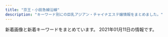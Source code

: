 ```yaml
---
title: "京王・小田急線沿線"
description: "キーワード別にの巨乳アジアン・チャイナエステ嬢情報をまとめました。"
---
```


新着画像と新着キーワードをまとめています。
2021年01月11日の情報です。

<DmmAffiliateIns />
<KeywordTable
  shops={
    [
    {
        "img_links": [
            "http://www.mojitojd.xyz/style/mainvisual_02.jpg",
            "http://www.mojitojd.xyz/uploads/allimg/200930/1-200930094039.jpg",
            "http://www.mojitojd.xyz/style/mainvisual_02_s.jpg",
            "http://www.mojitojd.xyz/uploads/allimg/200930/1-200930094059.jpg",
            "http://www.mojitojd.xyz/uploads/201226/1-20122611191Q05.jpg",
            "http://www.mojitojd.xyz/style/icon_new.png",
            "http://www.mojitojd.xyz/uploads/201226/1-201226112001463.jpg",
            "http://www.mojitojd.xyz/uploads/201229/1-2012291649129B.jpg",
            "http://www.mojitojd.xyz/style/icon_ranking_01.png",
            "http://www.mojitojd.xyz/uploads/201226/1-201226111JU10.jpg",
            "http://www.mojitojd.xyz/style/trigger.jpg",
            "http://www.mojitojd.xyz/style/sw_home.png",
            "http://www.mojitojd.xyz/style/mainvisual_01.jpg",
            "http://www.mojitojd.xyz/style/mainvisual_01_s.jpg",
            "http://www.mojitojd.xyz/uploads/201226/1-2012261120423N.jpg",
            "http://www.mojitojd.xyz/uploads/allimg/201229/1-2012291A143.jpg",
            "http://www.mojitojd.xyz/uploads/allimg/200930/1-200930094123.jpg",
            "http://www.mojitojd.xyz/style/bottom_therapist.jpg",
            "http://www.mojitojd.xyz/uploads/201226/1-201226111010B0.jpg",
            "http://www.mojitojd.xyz/uploads/201226/1-201226111Q3228.jpg",
            "http://www.mojitojd.xyz/style/head_interior.jpg",
            "http://www.mojitojd.xyz/uploads/201226/1-2012261A316447.jpg",
            "http://www.mojitojd.xyz/style/sw_tel.png",
            "http://www.mojitojd.xyz/uploads/201226/1-201226112111454.jpg",
            "http://www.mojitojd.xyz/style/head_therapist.jpg",
            "http://www.mojitojd.xyz/uploads/201226/1-201226111H3126.jpg"
        ],
        "keywords": {
            "C": 8,
            "90": 6,
            "84": 8,
            "86": 12,
            "D": 24
        },
        "name": "\u685c",
        "url": "http://www.mojitojd.xyz/",
        "station": "\u8abf\u5e03\u99c5\u6771\u53e3"
    },
    {
        "keywords": {
            "C": 7
        },
        "name": "\u7652\u3057\u82d1",
        "station": "\u5e9c\u4e2d\u99c5\u5357\u53e3",
        "url": "http://iyashien-est.com/",
        "img_links": [
            "http://iyashien-est.com/girl/6.jpg",
            "http://iyashien-est.com/girl/5.jpg",
            "http://iyashien-est.com/girl/4.jpg",
            "http://iyashien-est.com/images/capinfo.jpg",
            "http://iyashien-est.com/images/room/photo02.jpg",
            "http://iyashien-est.com/girl/16.jpg",
            "http://iyashien-est.com/images/room/photo03.jpg",
            "http://iyashien-est.com/girl/7.jpg",
            "http://iyashien-est.com/images/room/photo04.jpg",
            "http://iyashien-est.com/images/staff.jpg",
            "http://iyashien-est.com/girl/1.jpg",
            "http://iyashien-est.com/images/room/photo01.jpg",
            "http://iyashien-est.com/girl/9.jpg",
            "http://iyashien-est.com/images/index.jpg",
            "http://iyashien-est.com/girl/2.jpg",
            "http://iyashien-est.com/girl/3.jpg"
        ]
    },
    {
        "url": "https://s-botan.tokyo/",
        "name": "\u30dc\u30bf\u30f3",
        "keywords": {
            "E": 3,
            "C": 9,
            "D": 15
        },
        "img_links": [
            "https://s-botan.tokyo/wp-content/themes/este/img/top-img01a.png",
            "https://s-botan.tokyo/wp-content/uploads/2020/02/15botan.jpg",
            "https://s-botan.tokyo/wp-content/themes/este/img/tel_header.png",
            "https://s-botan.tokyo/wp-content/themes/este/img/top-img02.png",
            "https://s-botan.tokyo/wp-content/themes/este/img/4.jpg",
            "https://s-botan.tokyo/wp-content/themes/este/img/call.png",
            "https://s-botan.tokyo/wp-content/uploads/2020/02/9botan.jpg",
            "https://s-botan.tokyo/wp-content/uploads/2020/02/11botan.jpg",
            "https://s-botan.tokyo/wp-content/uploads/2020/02/5botan.jpg",
            "https://s-botan.tokyo/wp-content/themes/este/img/top-img05.png",
            "https://s-botan.tokyo/wp-content/themes/este/img/top-img01b.png",
            "https://s-botan.tokyo/wp-content/uploads/2020/02/16botan.jpg",
            "https://s-botan.tokyo/wp-content/themes/este/img/1.jpg",
            "https://s-botan.tokyo/wp-content/uploads/2020/02/13botan.jpg",
            "https://s-botan.tokyo/wp-content/themes/este/img/3.jpg",
            "https://s-botan.tokyo/wp-content/themes/este/img/top-img01.png",
            "https://s-botan.tokyo/wp-content/uploads/2020/02/14botan.jpg",
            "https://s-botan.tokyo/wp-content/themes/este/img/tel_footer.png",
            "https://s-botan.tokyo/wp-content/uploads/2020/02/1botan.jpg",
            "https://s-botan.tokyo/wp-content/themes/este/img/2.jpg",
            "https://s-botan.tokyo/wp-content/uploads/2020/02/12botan.jpg"
        ],
        "station": "\u6210\u57ce\u5b66\u5712\u524d\u99c5"
    },
    {
        "name": "\u306a\u3067\u3057\u3053",
        "station": "\u591a\u6469\u30bb\u30f3\u30bf\u30fc\u99c5\u6771\u53e3",
        "img_links": [
            "http://www.nadeshikotamacenter.com/images/s_link.jpg",
            "http://nadeshiko.a2.reraku.work/upload/sites/18/2018/03/2018032602024887-279x371.jpg",
            "http://www.nadeshikotamacenter.com/images/s_news.jpg",
            "http://nadeshiko.a2.reraku.work/upload/sites/18/2019/04/201904261003517-279x371.jpg",
            "http://nadeshiko.a2.reraku.work/upload/sites/18/2018/03/201803260200152-279x371.jpg",
            "http://www.nadeshikotamacenter.com/images/top.jpg",
            "http://nadeshiko.a2.reraku.work/upload/sites/18/2018/12/2018122604542878-279x371.jpg",
            "http://nadeshiko.a2.reraku.work/upload/sites/18/2018/08/2018082903415199.jpg",
            "http://www.nadeshikotamacenter.com/images/190524.jpg",
            "http://nadeshiko.a2.reraku.work/upload/sites/18/2018/03/2018032602032629-279x371.jpg",
            "http://nadeshiko.a2.reraku.work/upload/sites/18/2018/03/2018032602021548.jpg",
            "http://www.nadeshikotamacenter.com/images/mobile.jpg",
            "http://www.nadeshikotamacenter.com/images/s_staff.jpg"
        ],
        "keywords": {
            "C": 15,
            "88": 1,
            "E": 1,
            "86": 1,
            "D": 1
        },
        "url": "http://www.nadeshikotamacenter.com/"
    },
    {
        "img_links": [
            "http://www.fuwa.work/images/staff_t.png",
            "http://www.fuwa.work/images/sys3.jpg",
            "http://www.fuwa.work/img/moe1.jpg",
            "http://www.fuwa.work/images/sys2.jpg",
            "http://www.fuwa.work/images/int1.png",
            "http://www.fuwa.work/img/moe2.jpg",
            "http://www.fuwa.work/img/mimi1.jpg",
            "http://www.fuwa.work/staff/moe.jpg",
            "http://www.fuwa.work/images/mobile.jpg",
            "http://www.fuwa.work/images/line.png",
            "http://www.fuwa.work/images/head.jpg",
            "http://www.fuwa.work/staff/nana.jpg",
            "http://www.fuwa.work/img/nana2.jpg",
            "http://www.fuwa.work/images/sys4.png",
            "http://www.fuwa.work/images/news.jpg",
            "http://www.fuwa.work/img/anata1.jpg",
            "http://www.fuwa.work/img/nana1.jpg",
            "http://www.fuwa.work/images/int2.png",
            "http://www.fuwa.work/images/info.png",
            "http://www.fuwa.work/images/rec.jpg",
            "http://www.fuwa.work/staff/anata.jpg",
            "http://www.fuwa.work/images/sys1.jpg",
            "http://www.fuwa.work/images/interior_t.png",
            "http://www.fuwa.work/staff/mimi.jpg"
        ],
        "station": "\u5e9c\u4e2d\u99c5\u5317\u53e3",
        "url": "http://www.fuwa.work/",
        "keywords": {},
        "name": "Olive \uff5e\u30aa\u30ea\u30fc\u30d6\uff5e"
    },
    {
        "img_links": [
            "http://www.fuafua.info/images/r01.jpg",
            "http://www.fuafua.info/images/m1.jpg",
            "http://www.fuafua.info/images/m2.jpg",
            "http://www.fuafua.info/images/r03.jpg",
            "http://www.fuafua.info/images/tstaff.jpg",
            "http://www.fuafua.info/images/mihao.jpg",
            "http://www.fuafua.info/images/w-4.jpg",
            "http://www.fuafua.info/images/r02.jpg",
            "http://www.fuafua.info/images/s4.jpg",
            "http://www.fuafua.info/images/aym.jpg",
            "http://www.fuafua.info/images/maga.png",
            "http://www.fuafua.info/images/yu.jpg",
            "http://www.fuafua.info/images/yuka.jpg",
            "http://www.fuafua.info/images/w-2.jpg",
            "http://www.fuafua.info/images/ss.jpg",
            "http://www.fuafua.info/images/mobile.jpg"
        ],
        "name": "\u5b89\u5fc3\u5802",
        "keywords": {},
        "url": "http://www.fuafua.info/",
        "station": "\u8abf\u5e03\u99c5\u5317\u53e3"
    },
    {
        "station": "\u5411\u30f6\u4e18\u904a\u5712\u99c5",
        "name": "\u30d5\u30a1\u30f3\u30bf\u30b8\u30fc\u8776",
        "img_links": [
            "https://fantasy.estjp.info/static/picture/staff003.jpg",
            "https://fantasy.estjp.info/static/picture/staff01.jpg",
            "https://fantasy.estjp.info/static/picture/staff002.jpg"
        ],
        "url": "https://fantasy.estjp.info/",
        "keywords": {
            "89": 6,
            "88": 3,
            "E": 3,
            "D": 6
        }
    },
    {
        "keywords": {},
        "name": "\u7652\u3057\u306e\u7a7a\u9593",
        "station": "\u5343\u6b73\u70cf\u5c71\u99c5\u5317\u53e3",
        "url": "http://www.iyashikukan.xyz/",
        "img_links": [
            "http://www.iyashikukan.xyz/images/staff/10/satomi.jpg",
            "http://www.iyashikukan.xyz/images/nav/nav-t-sys.jpg",
            "http://www.iyashikukan.xyz/images/index-rin_20.jpg",
            "http://www.iyashikukan.xyz/images/shop/r5.jpg",
            "http://www.iyashikukan.xyz/images/top/top-foot_03.png",
            "http://www.iyashikukan.xyz/images/staff/10/1.jpg",
            "http://www.iyashikukan.xyz/images/nav/nav-t-job.jpg",
            "http://www.iyashikukan.xyz/images/index-rin_14.jpg",
            "http://www.iyashikukan.xyz/images/staff/10/nana.jpg",
            "http://www.iyashikukan.xyz/images/top/t3.png",
            "http://www.iyashikukan.xyz/images/index-rin_02.jpg",
            "http://www.iyashikukan.xyz/images/lanmu-t-st.jpg",
            "http://www.iyashikukan.xyz/images/index-rin_16.jpg",
            "http://www.iyashikukan.xyz/images/top/t3.jpg",
            "http://www.iyashikukan.xyz/images/index-rin_04.jpg",
            "http://www.iyashikukan.xyz/images/top/t2.jpg",
            "http://www.iyashikukan.xyz/images/staff/10/2.jpg",
            "http://www.iyashikukan.xyz/images/top/top-foot_05.png",
            "http://www.iyashikukan.xyz/images/staff/10/sayaka22.jpg",
            "http://www.iyashikukan.xyz/images/top/top-foot_04.png",
            "http://www.iyashikukan.xyz/images/staff/9/39-02a.jpg",
            "http://www.iyashikukan.xyz/images/staff/10/mimi.jpg",
            "http://www.iyashikukan.xyz/images/lanmu-t-st2.jpg"
        ]
    },
    {
        "station": "\u72db\u6c5f\u99c5\u5317\u53e3",
        "url": "http://hanabi.msa.jp/",
        "keywords": {},
        "img_links": [
            "http://hanabi.msa.jp/images/staff_image/staf_08a.jpg",
            "http://hanabi.msa.jp/images/home/top.jpg",
            "http://hanabi.msa.jp/images/top/top_08.png",
            "http://hanabi.msa.jp/images/top/top_05.jpg",
            "http://hanabi.msa.jp/images/top/top_02.jpg",
            "http://hanabi.msa.jp/images/top/top_01.jpg",
            "http://hanabi.msa.jp/images/top/top_06.jpg",
            "http://hanabi.msa.jp/images/page_top.png",
            "http://hanabi.msa.jp/images/top/top_03.jpg",
            "http://hanabi.msa.jp/images/top/top_04.jpg"
        ],
        "name": "\u82b1\u706b"
    },
    {
        "station": "\u767b\u6238\u99c5\u751f\u7530\u7dd1\u5730\u53e3",
        "url": "http://www.aiuntyuiop.xyz/",
        "img_links": [
            "http://www.aiuntyuiop.xyz/webstyle/line4.png",
            "http://www.aiuntyuiop.xyz/webstyle/notice.png",
            "http://www.aiuntyuiop.xyz/uploads/201217/1-20121G6424bW.png",
            "http://www.aiuntyuiop.xyz/uploads/201217/1-20121G635524O.jpg",
            "http://www.aiuntyuiop.xyz/webstyle/mobile_01.png",
            "http://www.aiuntyuiop.xyz/uploads/201217/1-20121G6345L51.jpg",
            "http://www.aiuntyuiop.xyz/webstyle/mobile_02.png",
            "http://www.aiuntyuiop.xyz/webstyle/sign(1).png",
            "http://www.aiuntyuiop.xyz/webstyle/line3.png",
            "http://www.aiuntyuiop.xyz/webstyle/line1.png",
            "http://www.aiuntyuiop.xyz/uploads/201217/1-20121G62F6118.jpg",
            "http://www.aiuntyuiop.xyz/webstyle/line5.png",
            "http://www.aiuntyuiop.xyz/webstyle/line6.png",
            "http://www.aiuntyuiop.xyz/uploads/201217/1-20121G6363K37.jpg",
            "http://www.aiuntyuiop.xyz/uploads/201217/1-20121G63612P1.jpg",
            "http://www.aiuntyuiop.xyz/webstyle/call(1).jpg",
            "http://www.aiuntyuiop.xyz/webstyle/sign(2).png",
            "http://www.aiuntyuiop.xyz/lfc/intro_top_time.png",
            "http://www.aiuntyuiop.xyz/uploads/201217/1-20121G6342T29.jpg",
            "http://www.aiuntyuiop.xyz/uploads/201217/1-20121G63514140.jpg",
            "http://www.aiuntyuiop.xyz/lfc/intro_top_tel.png",
            "http://www.aiuntyuiop.xyz/uploads/201111/1-20111112534M48.jpg",
            "http://www.aiuntyuiop.xyz/webstyle/sign.png",
            "http://www.aiuntyuiop.xyz/webstyle/call.jpg",
            "http://www.aiuntyuiop.xyz/webstyle/line2.png"
        ],
        "keywords": {
            "\u4e73": 8
        },
        "name": "\u30aa\u30f3\u30ea\u30fc\u30e6\u30fc"
    },
    {
        "station": "\u767b\u6238\u99c5\u751f\u7530\u7dd1\u5730\u53e3",
        "keywords": {
            "D": 7,
            "E": 16,
            "88": 9,
            "85": 7,
            "87": 16,
            "F": 9
        },
        "img_links": [
            "http://www.rose-mary.work/castimg/mei1.jpg",
            "http://www.rose-mary.work/castimg/nana2.jpg",
            "http://www.rose-mary.work/castimg/mei2.jpg",
            "http://www.rose-mary.work/castimg/hitomi1.jpg",
            "http://www.rose-mary.work/castimg/nana1.jpg",
            "http://www.rose-mary.work/castimg/hitomi2.jpg",
            "http://www.rose-mary.work/castimg/runa2.jpg",
            "http://www.rose-mary.work/castimg/runa1.jpg",
            "http://www.rose-mary.work/castimg/zb.jpg"
        ],
        "url": "http://www.rose-mary.work/",
        "name": "Angel Hand"
    },
    {
        "name": "\u30a8\u30bf\u30fc\u30ca\u30eb",
        "station": "\u660e\u5927\u524d\u99c5\u4e2d\u592e\u53e3",
        "url": "http://eternal-tokyo.net/",
        "img_links": [
            "http://eternal-tokyo.net/girls/emi/a.jpg",
            "http://eternal-tokyo.net/girls/yuri/e.jpg",
            "http://eternal-tokyo.net/img/bar_newgirl.png",
            "https://eternal-tokyo.net/girls/kaede/a.jpg",
            "http://eternal-tokyo.net/girls/kaede/b.jpg",
            "http://eternal-tokyo.net/girls/kaede/e.jpg",
            "https://eternal-tokyo.net/girls/emi/e.jpg",
            "http://eternal-tokyo.net/girls/emi/c.jpg",
            "https://eternal-tokyo.net/img/slider/1.jpg",
            "http://eternal-tokyo.net/img/bar_info.png",
            "https://eternal-tokyo.net/img/qr.png",
            "https://eternal-tokyo.net/girls/momo/e.jpg",
            "http://eternal-tokyo.net/girls/emi/e.jpg",
            "https://eternal-tokyo.net/girls/momo/b.jpg",
            "https://eternal-tokyo.net/girls/yuki/a.jpg",
            "http://eternal-tokyo.net/girls/kaede/c.jpg",
            "https://eternal-tokyo.net/girls/momo/a.jpg",
            "http://eternal-tokyo.net/girls/rui/c.jpg",
            "http://eternal-tokyo.net/girls/yuri/d.jpg",
            "http://eternal-tokyo.net/girls/rui/b.jpg",
            "http://eternal-tokyo.net/img/bg_header.png",
            "http://eternal-tokyo.net/girls/momo/b.jpg",
            "http://eternal-tokyo.net/girls/yuri/a.jpg",
            "http://eternal-tokyo.net/girls/momo/a.jpg",
            "https://eternal-tokyo.net/img/bar_info.png",
            "http://eternal-tokyo.net/img/bar_right_mobile.png",
            "https://eternal-tokyo.net/girls/emi/d.jpg",
            "http://eternal-tokyo.net/girls/rui/e.jpg",
            "http://eternal-tokyo.net/img/bar_sch.png",
            "https://eternal-tokyo.net/img/bar_right_mobile.png",
            "https://eternal-tokyo.net/girls/momo/c.jpg",
            "https://eternal-tokyo.net/img/bar_right_cover.png",
            "https://eternal-tokyo.net/girls/momo/d.jpg",
            "http://eternal-tokyo.net/girls/hina/a.jpg",
            "http://eternal-tokyo.net/girls/yuki/b.jpg",
            "http://eternal-tokyo.net/img/pc.png",
            "https://eternal-tokyo.net/girls/yuri/a.jpg",
            "http://eternal-tokyo.net/girls/rui/a.jpg",
            "http://eternal-tokyo.net/girls/yuki/d.jpg",
            "http://eternal-tokyo.net/girls/kaede/d.jpg",
            "http://eternal-tokyo.net/img/bar_right_mailmaga.png",
            "http://eternal-tokyo.net/img/bar_right_cover.png",
            "http://eternal-tokyo.net/girls/rui/d.jpg",
            "http://eternal-tokyo.net/img/slider/1.jpg",
            "http://eternal-tokyo.net/girls/kaede/a.jpg",
            "http://eternal-tokyo.net/girls/hina/d.jpg",
            "https://eternal-tokyo.net/girls/hina/a.jpg",
            "https://eternal-tokyo.net/img/slider/2.jpg",
            "http://eternal-tokyo.net/girls/hina/e.jpg",
            "http://eternal-tokyo.net/girls/emi/d.jpg",
            "https://eternal-tokyo.net/girls/emi/b.jpg",
            "http://eternal-tokyo.net/girls/yuri/b.jpg",
            "http://eternal-tokyo.net/img/qr.png",
            "https://eternal-tokyo.net/img/bar_right_mailmaga.png",
            "https://eternal-tokyo.net/img/meidai.png",
            "https://eternal-tokyo.net/img/bg_header.png",
            "https://eternal-tokyo.net/girls/emi/a.jpg",
            "http://eternal-tokyo.net/girls/yuki/e.jpg",
            "https://eternal-tokyo.net/girls/emi/c.jpg",
            "http://eternal-tokyo.net/girls/emi/b.jpg",
            "https://eternal-tokyo.net/img/bar_sch.png",
            "http://eternal-tokyo.net/girls/momo/c.jpg",
            "http://eternal-tokyo.net/girls/momo/e.jpg",
            "http://eternal-tokyo.net/girls/momo/d.jpg",
            "http://eternal-tokyo.net/girls/yuki/c.jpg",
            "http://eternal-tokyo.net/girls/yuki/a.jpg",
            "http://eternal-tokyo.net/girls/yuri/c.jpg",
            "http://eternal-tokyo.net/girls/hina/c.jpg",
            "http://eternal-tokyo.net/img/slider/2.jpg",
            "http://eternal-tokyo.net/girls/hina/b.jpg",
            "https://eternal-tokyo.net/girls/rui/a.jpg",
            "https://eternal-tokyo.net/img/bar_newgirl.png",
            "http://eternal-tokyo.net/img/meidai.png"
        ],
        "keywords": {
            "C": 26,
            "83": 3,
            "85": 15,
            "88": 4,
            "D": 8,
            "86": 8,
            "84": 8,
            "F": 4
        }
    },
    {
        "station": "JR\u7a32\u7530\u5824\u99c5",
        "keywords": {},
        "url": "http://inadazutsumi.work/",
        "img_links": [
            "http://inadazutsumi.work/images/g2.jpg",
            "http://inadazutsumi.work/images/g4.jpg",
            "http://inadazutsumi.work/images/g1.jpg",
            "http://inadazutsumi.work/images/tel.jpg",
            "http://inadazutsumi.work/images/zi_staff.png",
            "http://inadazutsumi.work/images/top.jpg",
            "http://inadazutsumi.work/images/g3.jpg",
            "http://inadazutsumi.work/images/g5.jpg",
            "http://inadazutsumi.work/images/g0.jpg",
            "http://inadazutsumi.work/images/mobile.jpg"
        ],
        "name": "\u30c1\u30e3\u30fc\u30df\u30f3\u30b0"
    },
    {
        "img_links": [
            "http://www.kousei-jyunen.com/images/staff.jpg",
            "http://www.kousei-jyunen.com/images/top-munu-2_05.jpg",
            "http://www.kousei-jyunen.com/images/info.jpg",
            "http://www.kousei-jyunen.com/images/top-1_04.jpg",
            "http://www.kousei-jyunen.com/images/top-1_03.jpg",
            "http://www.kousei-jyunen.com/images/top-1_01.jpg",
            "http://www.kousei-jyunen.com/images/index_qr.jpg",
            "http://www.kousei-jyunen.com/images/top-1_05.jpg",
            "http://www.kousei-jyunen.com/images/top-1_02.jpg",
            "http://www.kousei-jyunen.com/images/top-munu-1_01.jpg",
            "http://www.kousei-jyunen.com/images/news.jpg",
            "http://www.kousei-jyunen.com/images/top-ib.jpg",
            "http://www.kousei-jyunen.com/images/sta.jpg",
            "http://www.kousei-jyunen.com/images/top-munu-1_05.jpg",
            "http://www.kousei-jyunen.com/flash.jpg",
            "http://www.kousei-jyunen.com/images/top-munu-2_02.jpg",
            "http://www.kousei-jyunen.com/images/top-munu-2_01.jpg",
            "http://www.kousei-jyunen.com/images/sys.jpg",
            "http://www.kousei-jyunen.com/images/top-munu-1_03.jpg",
            "http://www.kousei-jyunen.com/images/top-munu-2_04.jpg",
            "http://www.kousei-jyunen.com/images/top-munu-2_03.jpg",
            "http://www.kousei-jyunen.com/images/top-munu-1_02.jpg",
            "http://www.kousei-jyunen.com/images/top-munu-1_04.jpg"
        ],
        "keywords": {},
        "name": "\u6f64\u5712",
        "url": "http://www.kousei-jyunen.com/",
        "station": "\u6210\u57ce\u5b66\u5712\u524d\u99c5"
    },
    {
        "img_links": [
            "http://warabian.rankuens.com/css/cam00001.jpg",
            "http://warabian.rankuens.com/css/staff/staff002-b.jpg",
            "http://warabian.rankuens.com/css/staff/staff001.jpg",
            "http://warabian.rankuens.com/css/staff/staff002.jpg",
            "http://warabian.rankuens.com/css/staff/staff04.jpg",
            "http://warabian.rankuens.com/css/m-top04.jpg",
            "http://warabian.rankuens.com/css/staff/staff05.jpg",
            "http://warabian.rankuens.com/images/call.png",
            "http://warabian.rankuens.com/css/m-head01.jpg"
        ],
        "keywords": {
            "94": 1,
            "F": 1,
            "C": 1,
            "87": 1,
            "92": 2,
            "G": 1,
            "D": 1
        },
        "name": "\u30e9\u30af\u30e9\u30af\u7b11\u7f8e\u5eb5",
        "station": "\u767b\u6238\u99c5\u751f\u7530\u7dd1\u5730\u53e3",
        "url": "http://warabian.rankuens.com/"
    },
    {
        "station": "\u767b\u6238\u99c5\u751f\u7530\u7dd1\u5730\u53e3",
        "url": "http://ruby.iest.info/",
        "img_links": [
            "http://ruby.iest.info/photos/sites/8/2020/12/2020121512231449.jpg",
            "http://ruby.iest.info/photos/sites/8/2020/11/2020110710554380.jpg",
            "http://ruby.iest.info/images/s_staff.png",
            "http://ruby.iest.info/images/mobile.jpg",
            "http://ruby.iest.info/photos/sites/8/2020/11/2020110710554151.jpg",
            "http://ruby.iest.info/photos/sites/8/2020/11/2020112715342311.jpg",
            "http://ruby.iest.info/images/bian.jpg",
            "http://ruby.iest.info/images/top.jpg",
            "http://ruby.iest.info/images/service.jpg",
            "http://ruby.iest.info/images/nei_bj1.png",
            "http://ruby.iest.info/images/news.png"
        ],
        "name": "Ruby\u30fb\u30eb\u30d3\u30fc",
        "keywords": {
            "86": 12,
            "D": 12,
            "C": 10
        }
    },
    {
        "url": "http://est70.jp/fwg/",
        "name": "\u30d5\u30a7\u30a2\u30ea\u30fc\u30fb\u30a6\u30a4\u30f3\u30b0\u30b9",
        "keywords": {},
        "img_links": [
            "http://est70.jp/fwg/images/head-bar.png",
            "http://est70.jp/fwg/girl/06.png",
            "http://est70.jp/fwg/girl/g05.png",
            "http://est70.jp/fwg/girl/g07.png",
            "http://est70.jp/fwg/images/bt6.png",
            "http://est70.jp/fwg/images/footer.png",
            "http://est70.jp/fwg/images/bt3.png",
            "http://est70.jp/fwg/images/bt4.png",
            "http://est70.jp/fwg/images/facial-massage.png",
            "http://est70.jp/fwg/images/bt2.png",
            "http://est70.jp/fwg/images/bt5.png",
            "http://est70.jp/fwg/girl/05.png",
            "http://est70.jp/fwg/girl/07.png",
            "http://est70.jp/fwg/images/bt1.png",
            "http://est70.jp/fwg/girl/01.png",
            "http://est70.jp/fwg/girl/g06.png",
            "http://est70.jp/fwg/images/header.png"
        ],
        "station": "\u767b\u6238\u99c5\u751f\u7530\u7dd1\u5730\u51fa\u53e3"
    },
    {
        "keywords": {
            "G": 2,
            "86": 6,
            "D": 4,
            "C": 8,
            "84": 2,
            "98": 2,
            "83": 6,
            "87": 2
        },
        "station": "\u5e61\u30f6\u8c37\u99c5",
        "name": "37\u2103",
        "url": "http://37.esnavi.work/",
        "img_links": [
            "http://37.esnavi.work/service3.jpg",
            "http://37.esnavi.work/2/uploadimg/1589374736.jpg",
            "http://37.esnavi.work/room3.jpg",
            "http://37.esnavi.work/s_pick.jpg",
            "http://37.esnavi.work/s_staff.png",
            "http://37.esnavi.work/2/uploadimg/1586429676.jpg",
            "http://37.esnavi.work/tel.jpg",
            "http://37.esnavi.work/top.png",
            "http://37.esnavi.work/s_news.jpg",
            "http://37.esnavi.work/room1.jpg",
            "http://37.esnavi.work/2/uploadimg/1602659461.jpg",
            "http://37.esnavi.work/room4.jpg",
            "http://37.esnavi.work/info.jpg",
            "http://37.esnavi.work/2/uploadimg/1586429606.jpg",
            "http://37.esnavi.work/2/uploadimg/1599474468.jpg",
            "http://37.esnavi.work/2/uploadimg/1599391670.jpg",
            "http://37.esnavi.work/service1.jpg",
            "http://37.esnavi.work/service2.jpg",
            "http://37.esnavi.work/2/uploadimg/1587726066.jpg",
            "http://37.esnavi.work/2/uploadimg/1609226359.jpg",
            "http://37.esnavi.work/2/uploadimg/1609226185.jpg",
            "http://37.esnavi.work/acc.jpg",
            "http://37.esnavi.work/nbj3.jpg",
            "http://37.esnavi.work/room2.jpg",
            "http://37.esnavi.work/service4.jpg"
        ]
    },
    {
        "keywords": {},
        "url": "http://sweet-heart.work/",
        "img_links": [
            "http://sweet-heart.work/images/5.jpg",
            "http://sweet-heart.work/images/int1.jpg",
            "http://sweet-heart.work/images/rem.jpg",
            "http://sweet-heart.work/i/img/anna.jpg",
            "http://sweet-heart.work/img/nana1.jpg",
            "http://sweet-heart.work/img/maria1.jpg",
            "http://sweet-heart.work/img/pi.jpg",
            "http://sweet-heart.work/i/img/pi.jpg",
            "http://sweet-heart.work/images/staff_t.png",
            "http://sweet-heart.work/img/nana.jpg",
            "http://sweet-heart.work/i/img/nana.jpg",
            "http://sweet-heart.work/i/img/mimi.jpg",
            "http://sweet-heart.work/images/ta.jpg",
            "http://sweet-heart.work/images/att.png",
            "http://sweet-heart.work/images/head.jpg",
            "http://sweet-heart.work/images/news.jpg",
            "http://sweet-heart.work/images/b1.jpg",
            "http://sweet-heart.work/img/anna.jpg",
            "http://sweet-heart.work/images/3.jpg",
            "http://sweet-heart.work/images/int2.jpg",
            "http://sweet-heart.work/images/4.jpg",
            "http://sweet-heart.work/images/mobile.jpg",
            "http://sweet-heart.work/img/mimi1.jpg",
            "http://sweet-heart.work/images/1.jpg",
            "http://sweet-heart.work/img/maria.jpg",
            "http://sweet-heart.work/img/mimi.jpg",
            "http://sweet-heart.work/images/b2.jpg",
            "http://sweet-heart.work/images/2.jpg",
            "http://sweet-heart.work/img/pi1.jpg",
            "http://sweet-heart.work/img/anna1.jpg",
            "http://sweet-heart.work/images/interior_t.png",
            "http://sweet-heart.work/i/img/maria.jpg",
            "http://sweet-heart.work/images/tr.jpg",
            "http://sweet-heart.work/images/sys.jpg"
        ],
        "name": "Sweet Heart",
        "station": "\u5e9c\u4e2d\u99c5\u5317\u53e3"
    },
    {
        "station": "\u8abf\u5e03\u99c5\u6771\u53e3",
        "name": "COCORO",
        "keywords": {},
        "img_links": [
            "http://www.iyasi.work/images/news.png",
            "http://www.iyasi.work/images/int1.png",
            "http://www.iyasi.work/images/int2.png",
            "http://www.iyasi.work/images/tel2.png",
            "http://www.iyasi.work/images/sys1.png",
            "http://www.iyasi.work/images/tel.jpg",
            "http://www.iyasi.work/img/yuri1.jpg",
            "http://www.iyasi.work/images/sys2.png",
            "http://www.iyasi.work/img/momo1.jpg",
            "http://www.iyasi.work/images/2.jpg",
            "http://www.iyasi.work/images/info.png",
            "http://www.iyasi.work/images/tel1.png",
            "http://www.iyasi.work/images/staff_t.jpg",
            "http://www.iyasi.work/images/ac2.png",
            "http://www.iyasi.work/img/miyuki1.jpg",
            "http://www.iyasi.work/images/interior_t.jpg",
            "http://www.iyasi.work/images/1.jpg",
            "http://www.iyasi.work/images/mobile.jpg",
            "http://www.iyasi.work/images/ac1.png",
            "http://www.iyasi.work/images/3.jpg",
            "http://www.iyasi.work/images/ta.jpg",
            "http://www.iyasi.work/images/line.png"
        ],
        "url": "http://www.iyasi.work/"
    },
    {
        "img_links": [
            "https://hobo100per.jpn.vin/images/end.png",
            "https://hobo100per.jpn.vin/images/room1.jpg",
            "https://hobo100per.jpn.vin/images/top.png",
            "https://hobo100per.jpn.vin/images/news_bj3.jpg",
            "https://hobo100per.jpn.vin/images/room4.jpg",
            "https://hobo100per.jpn.vin/photos/sites/64/2020/10/2020102607255627.jpg",
            "https://hobo100per.jpn.vin/images/s_staff.jpg",
            "https://hobo100per.jpn.vin/photos/sites/64/2020/11/2020111302073452.jpg",
            "https://hobo100per.jpn.vin/images/room2.jpg",
            "https://hobo100per.jpn.vin/images/room3.jpg",
            "https://hobo100per.jpn.vin/photos/sites/64/2020/12/2020120204102727.jpg",
            "https://hobo100per.jpn.vin/images/news_bj1.jpg",
            "https://hobo100per.jpn.vin/photos/sites/64/2020/10/2020102607255898.jpg",
            "https://hobo100per.jpn.vin/images/s_link.jpg",
            "https://hobo100per.jpn.vin/images/s_face.jpg",
            "https://hobo100per.jpn.vin/images/s_topics.jpg",
            "https://hobo100per.jpn.vin/images/mobile.jpg",
            "https://hobo100per.jpn.vin/photos/sites/64/2020/10/2020102607255738.jpg",
            "https://hobo100per.jpn.vin/photos/sites/64/2020/10/2020102607255792.jpg",
            "https://hobo100per.jpn.vin/images/face_bj2.jpg",
            "https://hobo100per.jpn.vin/images/1.png"
        ],
        "name": "\u307b\u307c100%",
        "station": "\u5343\u6b73\u70cf\u5c71\u99c5\u5317\u53e3",
        "url": "https://hobo100per.jpn.vin/",
        "keywords": {
            "85": 14,
            "84": 56,
            "D": 70,
            "87": 14,
            "C": 36
        }
    },
    {
        "img_links": [
            "http://est-massage.xyz/images/cg17.jpg",
            "http://est-massage.xyz/images/bn01.jpg",
            "http://est-massage.xyz/images/cg111.jpg",
            "http://est-massage.xyz/images/cg152.jpg",
            "http://est-massage.xyz/images/cg01.jpg",
            "http://est-massage.xyz/images/cg12.jpg",
            "http://est-massage.xyz/images/cg032.jpg",
            "http://est-massage.xyz/images/468_60.png",
            "http://est-massage.xyz/images/head_tell.png",
            "http://est-massage.xyz/images/cg071.jpg",
            "http://est-massage.xyz/images/r2.jpg",
            "http://est-massage.xyz/images/cg181.jpg",
            "http://est-massage.xyz/images/cg07.jpg",
            "http://est-massage.xyz/images/cg05.jpg",
            "http://est-massage.xyz/images/side_tel.png",
            "http://est-massage.xyz/images/cg081.jpg",
            "http://est-massage.xyz/images/cg08.jpg",
            "http://est-massage.xyz/images/cg16.jpg",
            "http://est-massage.xyz/images/cg101.jpg",
            "http://est-massage.xyz/images/cg011.jpg",
            "http://est-massage.xyz/images/cg19.jpg",
            "http://est-massage.xyz/images/sy1.jpg",
            "http://est-massage.xyz/images/cg061.jpg",
            "http://est-massage.xyz/images/cg151.jpg",
            "http://est-massage.xyz/images/cg161.jpg",
            "http://est-massage.xyz/images/head_tell2.png",
            "http://est-massage.xyz/images/sy2.jpg",
            "http://est-massage.xyz/images/250_50.png",
            "http://est-massage.xyz/images/foot_tel.png",
            "http://est-massage.xyz/images/cg082.jpg",
            "http://est-massage.xyz/images/cg09.jpg",
            "http://est-massage.xyz/images/r1.jpg",
            "http://est-massage.xyz/images/r3.jpg",
            "http://est-massage.xyz/images/cg072.jpg",
            "http://est-massage.xyz/images/cg18.jpg",
            "http://est-massage.xyz/images/cg052.jpg",
            "http://est-massage.xyz/images/cg022.jpg",
            "http://est-massage.xyz/images/cg03.jpg",
            "http://est-massage.xyz/images/cg10.jpg",
            "http://est-massage.xyz/images/cg031.jpg",
            "http://est-massage.xyz/images/cg04.jpg",
            "http://est-massage.xyz/images/cg102.jpg",
            "http://est-massage.xyz/images/ncg.jpg",
            "http://est-massage.xyz/images/cg182.jpg",
            "http://est-massage.xyz/images/cg051.jpg",
            "http://est-massage.xyz/images/88_31.png",
            "http://est-massage.xyz/images/bn02.jpg",
            "http://est-massage.xyz/images/cg06.jpg",
            "http://est-massage.xyz/images/cg062.jpg",
            "http://est-massage.xyz/images/cg191.jpg",
            "http://est-massage.xyz/images/bn03.jpg",
            "http://est-massage.xyz/images/cg11.jpg",
            "http://est-massage.xyz/images/200_40.png",
            "http://est-massage.xyz/images/cg15.jpg"
        ],
        "station": "\u7b39\u585a\u99c5\u5317\u53e3",
        "url": "http://est-massage.xyz/",
        "keywords": {
            "85": 12,
            "D": 30,
            "E": 7,
            "C": 14,
            "83": 5,
            "88": 6,
            "86": 20,
            "87": 3,
            "84": 13
        },
        "name": "Oasis\uff5e\u30aa\u30a2\u30b7\u30b9\uff5e"
    },
    {
        "name": "\u30cb\u30e5\u30fc\u30e9\u30a4\u30d5",
        "station": "\u660e\u5927\u524d\u99c5\u4e2d\u592e\u53e3",
        "url": "http://newlife.jpn.cm/",
        "keywords": {},
        "img_links": []
    },
    {
        "station": "\u5e61\u30f6\u8c37\u99c5\u5317\u53e3",
        "img_links": [
            "http://hatagayarelax.xyz/css/nav/nav-002.jpg",
            "http://hatagayarelax.xyz/css/nav/nav-006.jpg",
            "http://hatagayarelax.xyz/staff/emi/01.jpg",
            "http://hatagayarelax.xyz/staff/yuyu/01.jpg",
            "http://hatagayarelax.xyz/css/nav/nav-003.jpg",
            "http://hatagayarelax.xyz/staff/sizuka/02.jpg",
            "http://hatagayarelax.xyz/css/tel01.png",
            "http://hatagayarelax.xyz/css/top-left0001.jpg",
            "http://hatagayarelax.xyz/staff/miho/02.jpg",
            "http://hatagayarelax.xyz/staff/sakura/01.jpg",
            "http://hatagayarelax.xyz/staff/nana/01.jpg",
            "http://hatagayarelax.xyz/staff/erika/02.jpg",
            "http://hatagayarelax.xyz/css/nav/nav-004.jpg",
            "http://hatagayarelax.xyz/staff/yuyu/02.jpg",
            "http://hatagayarelax.xyz/staff/airi/01.jpg",
            "http://hatagayarelax.xyz/css/top-left02.jpg",
            "http://hatagayarelax.xyz/staff/yuna/01.jpg",
            "http://hatagayarelax.xyz/staff/hana/02.jpg",
            "http://hatagayarelax.xyz/staff/hana/01.jpg",
            "http://hatagayarelax.xyz/css/nav/nav-001.jpg",
            "http://hatagayarelax.xyz/staff/yuu/01.jpg",
            "http://hatagayarelax.xyz/css/staff/new.jpg",
            "http://hatagayarelax.xyz/staff/mimi/01.jpg",
            "http://hatagayarelax.xyz/css/top02.jpg",
            "http://hatagayarelax.xyz/css/nav/nav-005.jpg",
            "http://hatagayarelax.xyz/staff/yuki/01.jpg",
            "http://hatagayarelax.xyz/css/staff/up.jpg",
            "http://hatagayarelax.xyz/staff/hina/01.jpg",
            "http://hatagayarelax.xyz/staff/yuna/02.jpg",
            "http://hatagayarelax.xyz/staff/mie/01.jpg",
            "http://hatagayarelax.xyz/staff/sizuka/01.jpg",
            "http://hatagayarelax.xyz/staff/rora/01.jpg",
            "http://hatagayarelax.xyz/staff/erika/01.jpg",
            "http://hatagayarelax.xyz/staff/airi/02.jpg",
            "http://hatagayarelax.xyz/staff/miho/01.jpg"
        ],
        "name": "\u30e9\u30c3\u30ad\u30fc",
        "keywords": {},
        "url": "http://hatagayarelax.xyz/"
    },
    {
        "keywords": {
            "\u4e73": 1,
            "86": 6,
            "87": 24,
            "\u5de8\u4e73": 1,
            "D": 30
        },
        "img_links": [
            "http://www.bijin-club.relaxjp.info/photo_news/upimg/678045fdc28e81c5f8_0.jpg",
            "http://www.bijin-club.relaxjp.info/files/005-03.jpg",
            "http://www.bijin-club.relaxjp.info/files/001-02.jpg",
            "http://www.bijin-club.relaxjp.info/images/tit_new.png",
            "http://www.bijin-club.relaxjp.info/photo_news/upimg/678045fdc28e81c5f8_1.jpg",
            "http://www.bijin-club.relaxjp.info/files/005.jpg",
            "http://www.bijin-club.relaxjp.info/images/sp_tit_new.png",
            "http://www.bijin-club.relaxjp.info/files/001-03.jpg",
            "http://www.bijin-club.relaxjp.info/files/002-02.jpg",
            "http://www.bijin-club.relaxjp.info/files/005-02.jpg",
            "http://www.bijin-club.relaxjp.info/images/sp_top.jpg",
            "http://www.bijin-club.relaxjp.info/files/006-03.jpg",
            "http://www.bijin-club.relaxjp.info/files/001.jpg",
            "http://www.bijin-club.relaxjp.info/images/maining.jpg",
            "http://www.bijin-club.relaxjp.info/files/003.jpg",
            "http://www.bijin-club.relaxjp.info/images/tit_therapist.png",
            "http://www.bijin-club.relaxjp.info/files/003-02.jpg",
            "http://www.bijin-club.relaxjp.info/files/002-03.jpg",
            "http://www.bijin-club.relaxjp.info/files/003-03.jpg",
            "http://www.bijin-club.relaxjp.info/files/006-02.jpg",
            "http://www.bijin-club.relaxjp.info/files/002.jpg",
            "http://www.bijin-club.relaxjp.info/images/sp_tit_therapist.png",
            "http://www.bijin-club.relaxjp.info/images/top.jpg",
            "http://www.bijin-club.relaxjp.info/images/img_tel.png",
            "http://www.bijin-club.relaxjp.info/files/006.jpg"
        ],
        "name": "\u7f8e\u4eba\u30af\u30e9\u30d6",
        "url": "http://www.bijin-club.relaxjp.info/",
        "station": "\u767b\u6238\u99c5\u751f\u7530\u7dd1\u5730\u53e3"
    },
    {
        "name": "KARA",
        "keywords": {
            "89": 4,
            "D": 4
        },
        "station": "\u5343\u6b73\u70cf\u5c71\u99c5\u5317\u53e3",
        "img_links": [
            "http://kara.relaxnabi.com/css/nav/nav-005.jpg",
            "http://kara.relaxnabi.com/css/m-top03.jpg",
            "http://kara.relaxnabi.com/css/staff/staff02.jpg",
            "http://kara.relaxnabi.com/css/nav/nav-001.jpg",
            "http://kara.relaxnabi.com/css/nav/nav-002.jpg",
            "http://kara.relaxnabi.com/css/nav/nav-004.jpg",
            "http://kara.relaxnabi.com/css/c04.jpg",
            "http://kara.relaxnabi.com/css/m-head01.jpg",
            "http://kara.relaxnabi.com/css/m-top02.jpg",
            "http://kara.relaxnabi.com/css/staff/staff01.jpg",
            "http://kara.relaxnabi.com/css/staff/staff04.jpg",
            "http://kara.relaxnabi.com/css/staff/staff03.jpg",
            "http://kara.relaxnabi.com/css/m-top006.jpg",
            "http://kara.relaxnabi.com/css/nav/nav-006.jpg",
            "http://kara.relaxnabi.com/css/nav/nav-003.jpg"
        ],
        "url": "http://kara.relaxnabi.com/"
    },
    {
        "url": "https://dear.ests.jp/",
        "station": "\u5e9c\u4e2d\u99c5",
        "img_links": [
            "https://dear.ests.jp/photos/sites/49/2020/08/2020080911335048.jpeg",
            "https://dear.ests.jp/images/top.jpg",
            "https://dear.ests.jp/images/s_staff.jpg",
            "https://esta-kanto.com/img/kanto/esta-200_40.jpg",
            "https://dear.ests.jp/images/paypay.jpg",
            "https://dear.ests.jp/photos/sites/49/2020/10/2020102923214596.jpeg",
            "https://dear.ests.jp/photos/sites/49/2020/08/2020081622564830.jpeg",
            "https://dear.ests.jp/photos/sites/49/2020/09/2020092114261518.jpeg",
            "https://dear.ests.jp/photos/sites/49/2020/10/2020102600221155.jpeg",
            "https://dear.ests.jp/images/info2.jpg",
            "https://dear.ests.jp/images/staff0.jpg",
            "https://dear.ests.jp/photos/sites/49/2020/11/202011232237522.jpeg",
            "https://dear.ests.jp/photos/sites/49/2020/12/2020122216290668.jpeg",
            "https://dear.ests.jp/photos/sites/49/2020/08/2020080911340839.jpeg",
            "https://dear.ests.jp/images/link2.jpg",
            "https://dear.ests.jp/images/bj3.jpg",
            "https://dear.ests.jp/images/amore.jpg",
            "https://dear.ests.jp/images/s_info.jpg",
            "https://dear.ests.jp/photos/sites/49/2020/11/2020112716152851.jpeg",
            "https://dear.ests.jp/images/s_link.jpg",
            "https://dear.ests.jp/images/1.jpg",
            "https://dear.ests.jp/photos/sites/49/2020/12/2020121118111051.jpeg",
            "https://dear.ests.jp/photos/sites/49/2020/11/2020111212311933.jpeg",
            "https://dear.ests.jp/photos/sites/49/2020/09/2020092513482148.jpeg",
            "https://dear.ests.jp/images/bj1.jpg",
            "https://dear.ests.jp/photos/sites/49/2020/12/2020122723283372.jpeg",
            "https://dear.ests.jp/photos/sites/49/2020/12/2020122723322384.jpeg",
            "https://dear.ests.jp/images/member.jpg",
            "https://dear.ests.jp/photos/sites/49/2020/11/2020112418464445.jpeg"
        ],
        "keywords": {
            "E": 5,
            "\u4e73": 1,
            "C": 3,
            "D": 37,
            "\u30bb\u30af\u30b7\u30fc": 1
        },
        "name": "Dear"
    },
    {
        "url": "http://www.ginnosuzu.relaxjp.info/",
        "station": "\u5e9c\u4e2d\u99c5",
        "keywords": {
            "87": 1,
            "C": 1,
            "D": 2,
            "86": 2
        },
        "name": "\u9280\u306e\u9234",
        "img_links": [
            "http://www.ginnosuzu.relaxjp.info/images/int2.jpg",
            "http://www.ginnosuzu.relaxjp.info/images/tel.jpg",
            "http://www.ginnosuzu.relaxjp.info/images/mobile.jpg",
            "http://www.ginnosuzu.relaxjp.info/images/h_line.jpg",
            "http://www.ginnosuzu.relaxjp.info/files/002.jpg",
            "http://www.ginnosuzu.relaxjp.info/images/sys.jpg",
            "http://www.ginnosuzu.relaxjp.info/images/tg.jpg",
            "http://www.ginnosuzu.relaxjp.info/images/head.jpg",
            "http://www.ginnosuzu.relaxjp.info/images/staff_t.jpg",
            "http://www.ginnosuzu.relaxjp.info/images/news.png",
            "http://www.ginnosuzu.relaxjp.info/files/003.jpg",
            "http://www.ginnosuzu.relaxjp.info/images/int3.jpg",
            "http://www.ginnosuzu.relaxjp.info/images/interior_t.jpg",
            "http://www.ginnosuzu.relaxjp.info/images/s1.png",
            "http://www.ginnosuzu.relaxjp.info/images/int1.jpg",
            "http://www.ginnosuzu.relaxjp.info/files/001.jpg"
        ]
    },
    {
        "url": "http://massage-est.xyz/",
        "name": "\u6df1\u4e95\u6c37\u306e\u56fd",
        "keywords": {
            "86": 88,
            "E": 16,
            "C": 8,
            "D": 64
        },
        "station": "\u5343\u6b73\u70cf\u5c71\u99c5\u5317\u53e3",
        "img_links": [
            "http://massage-est.xyz/images/sys.jpg",
            "http://massage-est.xyz/images/qr.jpg",
            "http://massage-est.xyz/images/cg02.jpg",
            "http://massage-est.xyz/images/cg05.jpg",
            "http://massage-est.xyz/images/cg021.jpg",
            "http://massage-est.xyz/images/cg091.jpg",
            "http://massage-est.xyz/images/cg06.jpg",
            "http://massage-est.xyz/images/cg011.jpg",
            "http://massage-est.xyz/images/cg08.jpg",
            "http://massage-est.xyz/images/cg061.jpg",
            "http://massage-est.xyz/images/cg09.jpg",
            "http://massage-est.xyz/images/cg04.jpg",
            "http://massage-est.xyz/images/spacer300x450.png",
            "http://massage-est.xyz/images/spacer900x360.png",
            "http://massage-est.xyz/images/cg081.jpg",
            "http://massage-est.xyz/images/top2.png",
            "http://massage-est.xyz/images/cg11.jpg",
            "http://massage-est.xyz/images/top.png",
            "http://massage-est.xyz/images/cg071.jpg",
            "http://massage-est.xyz/images/up_100_1_0.jpg",
            "http://massage-est.xyz/images/cg07.jpg",
            "http://massage-est.xyz/images/cg01.jpg",
            "http://massage-est.xyz/images/cg051.jpg",
            "http://massage-est.xyz/images/cg031.jpg",
            "http://massage-est.xyz/images/cg10.jpg",
            "http://massage-est.xyz/images/cg03.jpg"
        ]
    },
    {
        "img_links": [
            "http://www.dhdwdjw.xyz/uploads/200627/1-20062G30950393.jpg",
            "http://www.dhdwdjw.xyz/templets/xiangmu/picture/sh_line_5.png",
            "http://www.dhdwdjw.xyz/templets/xiangmu/picture/main_photo.jpg",
            "http://www.dhdwdjw.xyz/templets/xiangmu/picture/gotanda_5.jpg",
            "http://www.dhdwdjw.xyz/templets/xiangmu/picture/webentry.png",
            "http://www.dhdwdjw.xyz/templets/xiangmu/picture/ac_info_5.png",
            "http://www.dhdwdjw.xyz/uploads/201117/1-20111GAG6454.jpg",
            "http://www.dhdwdjw.xyz/uploads/180424/1-1P424151P32I.png",
            "http://www.dhdwdjw.xyz/uploads/allimg/180716/1-1PG6102301955.jpg",
            "http://www.dhdwdjw.xyz/uploads/201117/1-20111G32J1140.jpg",
            "http://www.dhdwdjw.xyz/uploads/200926/1-20092613035CA.jpg",
            "http://www.dhdwdjw.xyz/templets/xiangmu/picture/foter_line.png",
            "http://www.dhdwdjw.xyz/uploads/201212/1-201212124P5H5.jpg",
            "http://www.dhdwdjw.xyz/templets/xiangmu/picture/sh_bou_5.png",
            "http://www.dhdwdjw.xyz/uploads/201028/1-20102Q51209202.jpg",
            "http://www.dhdwdjw.xyz/templets/xiangmu/picture/top.png",
            "http://www.dhdwdjw.xyz/uploads/200627/1-20062G30U2518.jpg",
            "http://www.dhdwdjw.xyz/templets/xiangmu/picture/re_lines.png",
            "http://www.dhdwdjw.xyz/uploads/201019/1-201019125G2324.jpg",
            "http://www.dhdwdjw.xyz/templets/xiangmu/picture/foter_line_14.png",
            "http://www.dhdwdjw.xyz/templets/xiangmu/picture/index_therapist.png",
            "http://www.dhdwdjw.xyz/templets/xiangmu/picture1/index_saloninfo.png",
            "http://www.dhdwdjw.xyz/uploads/201117/1-20111G34243Z7.jpg",
            "http://www.dhdwdjw.xyz/uploads/201117/1-20111G35643457.jpg",
            "http://www.dhdwdjw.xyz/uploads/200627/1-20062G30SJ64.jpg",
            "http://www.dhdwdjw.xyz/templets/xiangmu/picture/index_contact.png",
            "http://www.dhdwdjw.xyz/templets/xiangmu/picture/tel.png",
            "http://www.dhdwdjw.xyz/templets/xiangmu/picture/rookie_sh.png",
            "http://www.dhdwdjw.xyz/images/R_000.jpg",
            "http://www.dhdwdjw.xyz/uploads/200627/1-20062G30935R3.jpg"
        ],
        "url": "http://www.dhdwdjw.xyz/",
        "name": "Crescent -\u30af\u30ec\u30c3\u30bb\u30f3\u30c8-",
        "keywords": {
            "\u80f8": 1,
            "86": 5,
            "85": 4,
            "D": 1,
            "E": 4,
            "F": 1,
            "C": 6
        },
        "station": "\u7b39\u585a\u99c5\u5317\u53e3"
    },
    {
        "name": "\u308d\u3046\u307e\u3093",
        "img_links": [
            "http://arm-rlx.com/img/fline.png",
            "http://arm-rlx.com/staff/miyuki/01mb.jpg",
            "http://arm-rlx.com/staff/saya/01.jpg",
            "http://arm-rlx.com/pic/topimg1.jpg",
            "http://arm-rlx.com/img/ttl_staff.png",
            "http://arm-rlx.com/staff/moe/01mb.jpg",
            "http://arm-rlx.com/staff/kana/01.jpg",
            "http://arm-rlx.com/staff/nana/01.jpg",
            "http://arm-rlx.com/staff/sakura/01.jpg",
            "http://arm-rlx.com/i/files/homeimg.jpg",
            "http://arm-rlx.com/img/shop/msg01.jpg",
            "http://arm-rlx.com/staff/nana/01mb.jpg",
            "http://arm-rlx.com/staff/riri/01.jpg",
            "http://arm-rlx.com/staff/anna/01.jpg",
            "http://arm-rlx.com/img/shop/msg03.jpg",
            "http://arm-rlx.com/staff/miyuki/01.jpg",
            "http://arm-rlx.com/staff/sakura/01mb.jpg",
            "http://arm-rlx.com/staff/anna/01mb.jpg",
            "http://arm-rlx.com/staff/saya/01mb.jpg",
            "http://arm-rlx.com/img/ttl_mobile.png",
            "http://arm-rlx.com/pic/topimg2.jpg",
            "http://arm-rlx.com/img/mline.png",
            "http://arm-rlx.com/img/shop/msg02.jpg",
            "http://arm-rlx.com/staff/moe/01.jpg",
            "http://arm-rlx.com/pic/topimg3.jpg",
            "http://arm-rlx.com/pic/head.jpg",
            "http://arm-rlx.com/staff/kana/01mb.jpg",
            "http://arm-rlx.com/img/shop/msg04.jpg",
            "http://arm-rlx.com/staff/riri/01mb.jpg"
        ],
        "station": "\u5343\u6b73\u8239\u6a4b\u99c5\u5357\u53e3",
        "url": "http://arm-rlx.com/",
        "keywords": {
            "C": 17
        }
    },
    {
        "station": "\u4e0b\u9ad8\u4e95\u6238\u99c5\u897f\u53e3",
        "img_links": [
            "http://cure-as.ests.jp/photos/sites/27/2019/05/201905161429354.jpg",
            "http://cure-as.ests.jp/photos/sites/27/2019/12/2019122512063341.jpg",
            "http://cure-as.ests.jp/photos/sites/27/2018/10/2018102015260524.jpg",
            "http://cure-as.ests.jp/images/1.jpg",
            "http://cure-as.ests.jp/photos/sites/27/2019/09/2019090515360480.jpg",
            "http://cure-as.ests.jp/photos/sites/27/2019/07/2019070118583389.jpg",
            "http://cure-as.ests.jp/photos/sites/27/2020/06/2020060319010741.jpg",
            "http://cure-as.ests.jp/images/news.png",
            "http://cure-as.ests.jp/images/s_reruit.png",
            "http://cure-as.ests.jp/images/mobile.jpg",
            "http://cure-as.ests.jp/images/top.jpg",
            "http://cure-as.ests.jp/images/news11.jpg",
            "http://cure-as.ests.jp/images/top1.jpg",
            "http://cure-as.ests.jp/images/info.jpg",
            "http://cure-as.ests.jp/images/s_link.png",
            "http://cure-as.ests.jp/images/photo.png",
            "http://cure-as.ests.jp/photos/sites/27/2019/03/201903261030333.jpg",
            "http://cure-as.ests.jp/images/s_staff.png",
            "http://cure-as.ests.jp/images/2.jpg"
        ],
        "url": "http://cure-as.ests.jp/",
        "keywords": {
            "84": 16,
            "D": 32,
            "F": 16,
            "85": 16,
            "87": 8,
            "C": 8,
            "90": 8,
            "83": 8
        },
        "name": "\u30ad\u30e5\u30a2\u30e9\u30b9"
    },
    {
        "url": "http://hanamizuki.tyo.cm/",
        "station": "\u5e9c\u4e2d\u99c5\u5357\u53e3",
        "img_links": [
            "http://hanamizuki.tyo.cm/i/images/room1.jpg",
            "http://hanamizuki.tyo.cm/photos/sites/32/2016/08/staff15.jpg",
            "http://hanamizuki.tyo.cm/link/e0016.jpg",
            "http://hanamizuki.tyo.cm/photos/sites/32/2017/12/2017121407030461.jpg",
            "http://hanamizuki.tyo.cm/images/bj3.jpg",
            "http://hanamizuki.tyo.cm/link/88x31b.jpg",
            "http://hanamizuki.tyo.cm/link/massage-de_88_31.jpg",
            "http://hanamizuki.tyo.cm/images/nbj1.png",
            "http://hanamizuki.tyo.cm/images/s_staff.png",
            "http://hanamizuki.tyo.cm/images/mobile.jpg",
            "http://hanamizuki.tyo.cm/images/s_link.png",
            "http://hanamizuki.tyo.cm/photos/sites/32/2020/01/2020013110290975.jpg",
            "http://hanamizuki.tyo.cm/images/s_news.png",
            "http://hanamizuki.tyo.cm/photos/sites/32/2018/11/2018110115410796.jpg",
            "http://hanamizuki.tyo.cm/images/room2.jpg",
            "http://hanamizuki.tyo.cm/link/walker88.jpg",
            "http://hanamizuki.tyo.cm/images/room3.jpg",
            "http://hanamizuki.tyo.cm/images/room4.jpg",
            "http://hanamizuki.tyo.cm/i/images/room2.jpg",
            "http://hanamizuki.tyo.cm/photos/sites/32/2016/08/staff4a.jpg",
            "http://hanamizuki.tyo.cm/i/images/room3.jpg",
            "http://hanamizuki.tyo.cm/images/news_bj3.png",
            "http://hanamizuki.tyo.cm/link/8831.jpg",
            "http://hanamizuki.tyo.cm/photos/sites/32/2019/02/201902151914399.jpg",
            "http://hanamizuki.tyo.cm/link/esthelove88-31.jpg",
            "http://hanamizuki.tyo.cm/images/top.jpg",
            "http://menlog.net/link/menlog8831.jpg",
            "http://hanamizuki.tyo.cm/images/room1.jpg"
        ],
        "keywords": {
            "86": 21,
            "C": 27,
            "D": 21,
            "83": 7
        },
        "name": "\u82b1\u6c34\u6728"
    },
    {
        "station": "\u767b\u6238\u99c5\u591a\u6469\u5ddd\u53e3",
        "img_links": [
            "http://www.fairies.work/images/staff/arisa.jpg",
            "http://www.fairies.work/images/staff/yuna.jpg",
            "http://www.fairies.work/images/home/image_03.png",
            "http://www.fairies.work/images/home/home_btn_off.png",
            "http://www.fairies.work/images/home/home_bnr_03b.png",
            "http://www.fairies.work/images/gallery/image_04.png",
            "http://www.fairies.work/images/gallery/image_03.png",
            "http://www.fairies.work/images/gallery/image_02.png",
            "http://www.fairies.work/images/gallery/image_06.png",
            "http://www.fairies.work/images/common/side_bnr_02.png",
            "http://www.fairies.work/images/staff/mirai.jpg",
            "http://www.fairies.work/images/staff/yui.jpg",
            "http://www.fairies.work/images/staff/hana.jpg",
            "http://www.fairies.work/images/gallery/image_05.png",
            "http://www.fairies.work/images/staff/koko.jpg",
            "http://www.fairies.work/images/gallery/image_08.png",
            "http://www.fairies.work/images/home/home_bnr_02.png",
            "http://www.fairies.work/images/home/home_bnr_04d.png",
            "http://www.fairies.work/images/gallery/image_07.png",
            "http://www.fairies.work/images/home/image_02.png",
            "http://www.fairies.work/images/staff/sample_image.png",
            "http://www.fairies.work/images/gallery/image_01.png",
            "http://www.fairies.work/images/home/image_01.png",
            "http://www.fairies.work/images/staff/sati.jpg",
            "http://www.fairies.work/images/staff/ayumi.jpg"
        ],
        "url": "http://www.fairies.work/",
        "name": "FAIRIES\uff5e\u30d5\u30a7\u30a2\u30ea\u30fc\u30ba\uff5e",
        "keywords": {}
    },
    {
        "keywords": {},
        "name": "\u7652",
        "url": "http://www.gokuyu.work/",
        "station": "\u767b\u6238\u99c5\u591a\u6469\u5ddd\u53e3",
        "img_links": [
            "http://www.gokuyu.work/images/tr.jpg",
            "http://www.gokuyu.work/sp/staff/moe.jpg",
            "http://www.gokuyu.work/sp/images/footer.jpg",
            "http://www.gokuyu.work/sp/images/interior_t.jpg",
            "http://www.gokuyu.work/img/rina1.jpg",
            "http://www.gokuyu.work/images/rec.jpg",
            "http://www.gokuyu.work/images/head.jpg",
            "http://www.gokuyu.work/sp/img/moe1.jpg",
            "http://www.gokuyu.work/img/yuna1.jpg",
            "http://www.gokuyu.work/images/newsb.png",
            "http://www.gokuyu.work/images/b2.jpg",
            "http://www.gokuyu.work/images/sys.jpg",
            "http://www.gokuyu.work/sp/images/head.jpg",
            "http://www.gokuyu.work/sp/images/staff_t.jpg",
            "http://www.gokuyu.work/images/ta.jpg",
            "http://www.gokuyu.work/images/int1.jpg",
            "http://www.gokuyu.work/sp/images/newsb.png",
            "http://www.gokuyu.work/images/concept.jpg",
            "http://www.gokuyu.work/sp/images/news.jpg",
            "http://www.gokuyu.work/sp/menu/staff.jpg",
            "http://www.gokuyu.work/sp/staff/yuna.jpg",
            "http://www.gokuyu.work/images/tg_t.jpg",
            "http://www.gokuyu.work/staff/moe.jpg",
            "http://www.gokuyu.work/images/b1.jpg",
            "http://www.gokuyu.work/sp/images/rec.jpg",
            "http://www.gokuyu.work/images/staff_t.jpg",
            "http://www.gokuyu.work/images/interior_t.jpg",
            "http://www.gokuyu.work/sp/img/ayu1.jpg",
            "http://www.gokuyu.work/staff/ayu.jpg",
            "http://www.gokuyu.work/img/moe1.jpg",
            "http://www.gokuyu.work/sp/images/topgirl.jpg",
            "http://www.gokuyu.work/sp/images/tel.jpg",
            "http://www.gokuyu.work/sp/images/ta.jpg",
            "http://www.gokuyu.work/sp/img/yuna1.jpg",
            "http://www.gokuyu.work/images/sm.jpg",
            "http://www.gokuyu.work/sp/images/ac1.jpg",
            "http://www.gokuyu.work/sp/staff/ayu.jpg",
            "http://www.gokuyu.work/sp/staff/rina.jpg",
            "http://www.gokuyu.work/img/ayu1.jpg",
            "http://www.gokuyu.work/sp/images/int2.jpg",
            "http://www.gokuyu.work/staff/yuna.jpg",
            "http://www.gokuyu.work/sp/menu/top.jpg",
            "http://www.gokuyu.work/sp/images/int1.jpg",
            "http://www.gokuyu.work/images/int2.jpg",
            "http://www.gokuyu.work/images/news_t.jpg",
            "http://www.gokuyu.work/sp/img/rina1.jpg",
            "http://www.gokuyu.work/staff/rina.jpg",
            "http://www.gokuyu.work/sp/images/sys.jpg"
        ]
    },
    {
        "station": "JR\u7a32\u7530\u5824\u99c5\u5357\u53e3",
        "url": "http://noborito-es.xyz/",
        "img_links": [
            "http://noborito-es.xyz/images/zi_staff.png",
            "http://noborito-es.xyz/images/down.png",
            "http://noborito-es.xyz/images/up.png",
            "http://noborito-es.xyz/images/g6.jpg",
            "http://noborito-es.xyz/images/g2.jpg",
            "http://noborito-es.xyz/images/flash2.jpg",
            "http://noborito-es.xyz/images/01.jpg",
            "http://noborito-es.xyz/images/g4.jpg",
            "http://noborito-es.xyz/images/g1.jpg",
            "http://noborito-es.xyz/images/g0.jpg",
            "http://noborito-es.xyz/images/g5.jpg",
            "http://noborito-es.xyz/images/kana.jpg",
            "http://noborito-es.xyz/images/g7.jpg",
            "http://noborito-es.xyz/images/02.jpg",
            "http://noborito-es.xyz/images/flash1.jpg",
            "http://noborito-es.xyz/images/mobile.png",
            "http://noborito-es.xyz/images/04.jpg",
            "http://noborito-es.xyz/images/g3.jpg",
            "http://noborito-es.xyz/images/info.png"
        ],
        "name": "\u624b\u3082\u307f",
        "keywords": {}
    },
    {
        "keywords": {
            "D": 2,
            "89": 2,
            "91": 1,
            "E": 2
        },
        "img_links": [
            "http://otohime.relaxnabi.com/css/staff/staff01.png",
            "http://otohime.relaxnabi.com/css/nav/nav-003.png",
            "http://otohime.relaxnabi.com/css/nav/nav-001.png",
            "http://otohime.relaxnabi.com/css/staff/staff04-a.png",
            "http://otohime.relaxnabi.com/css/nav/nav-002.png",
            "http://otohime.relaxnabi.com/css/nav/nav-005.png",
            "http://otohime.relaxnabi.com/css/staff/staff04.png",
            "http://otohime.relaxnabi.com/css/staff/staff03.png",
            "http://otohime.relaxnabi.com/css/baner03.jpg",
            "http://otohime.relaxnabi.com/css/staff/staff01-a.png",
            "http://otohime.relaxnabi.com/css/top03.png",
            "http://otohime.relaxnabi.com/css/tel.png",
            "http://otohime.relaxnabi.com/css/staff/staff02.png",
            "http://otohime.relaxnabi.com/css/01.png",
            "http://otohime.relaxnabi.com/css/staff/staff03-a.png",
            "http://otohime.relaxnabi.com/css/osusume04.png",
            "http://otohime.relaxnabi.com/css/nav/nav-004.png",
            "http://otohime.relaxnabi.com/css/nav/nav-006.png",
            "http://otohime.relaxnabi.com/css/staff/staff02-a.png"
        ],
        "url": "http://otohime.relaxnabi.com/",
        "station": "\u5343\u6b73\u70cf\u5c71\u99c5\u5317\u53e3",
        "name": "\u97f3\u59eb \uff5e\u30aa\u30c8\u30d2\u30e1\uff5e"
    },
    {
        "keywords": {
            "\u4e73": 2
        },
        "img_links": [
            "http://gakuen.iest.info/images/top.jpg",
            "http://gakuen.iest.info/photos/sites/2/2019/09/2019091711325670.jpg",
            "http://gakuen.iest.info/photos/sites/2/2020/03/2020032310123163.jpg",
            "http://gakuen.iest.info/images/g7.jpg",
            "http://gakuen.iest.info/photos/sites/2/2020/03/2020030312530188.jpg",
            "http://gakuen.iest.info/photos/sites/2/2020/02/202002181030244.jpg",
            "http://gakuen.iest.info/images/g11.jpg",
            "http://gakuen.iest.info/photos/sites/2/2019/07/2019070814045162.jpg",
            "http://gakuen.iest.info/photos/sites/2/2020/06/2020061616280157.jpg",
            "http://gakuen.iest.info/photos/sites/2/2020/02/2020022712294123.jpg",
            "http://gakuen.iest.info/photos/sites/2/2018/12/2018122016365886.jpg",
            "http://gakuen.iest.info/photos/sites/2/2020/05/2020050117553339.jpg",
            "http://gakuen.iest.info/photos/sites/2/2020/02/202002061519106.jpg",
            "http://gakuen.iest.info/photos/sites/2/2018/12/2018122016370867.jpg",
            "http://gakuen.iest.info/photos/sites/2/2020/01/2020011414544936.jpg",
            "http://gakuen.iest.info/photos/sites/2/2020/07/2020073112251978.jpg",
            "http://gakuen.iest.info/photos/sites/2/2020/01/2020012918400879.jpg",
            "http://gakuen.iest.info/photos/sites/2/2020/01/2020012313114295.jpg",
            "http://gakuen.iest.info/images/info2.jpg",
            "http://gakuen.iest.info/photos/sites/2/2020/05/202005211902408.jpg",
            "http://gakuen.iest.info/images/g2.jpg",
            "http://gakuen.iest.info/images/g10.jpg",
            "http://gakuen.iest.info/photos/sites/2/2020/02/2020021810302988.jpg",
            "http://gakuen.iest.info/photos/sites/2/2020/04/2020042017530931.jpg",
            "http://gakuen.iest.info/photos/sites/2/2018/12/2018122016370328.jpg",
            "http://gakuen.iest.info/images/g17.jpg",
            "http://gakuen.iest.info/images/g13.jpg",
            "http://gakuen.iest.info/photos/sites/2/2020/03/2020030612170589.jpg",
            "http://gakuen.iest.info/photos/sites/2/2020/07/2020072016533176.jpg",
            "http://gakuen.iest.info/photos/sites/2/2019/02/2019022817325825.jpg",
            "http://gakuen.iest.info/images/pick.jpg",
            "http://gakuen.iest.info/photos/sites/2/2020/05/2020052119024816.jpg",
            "http://gakuen.iest.info/photos/sites/2/2020/03/2020031710530298.jpg",
            "http://gakuen.iest.info/images/info.jpg",
            "http://gakuen.iest.info/photos/sites/2/2020/02/2020021810301874.jpg",
            "http://gakuen.iest.info/photos/sites/2/2020/01/2020012313114828.jpg",
            "http://gakuen.iest.info/images/staff_bj3.jpg",
            "http://gakuen.iest.info/photos/sites/2/2020/04/202004131442543.jpg",
            "http://gakuen.iest.info/photos/sites/2/2019/03/2019030516090063.jpg",
            "http://gakuen.iest.info/images/dairy1.jpg",
            "http://gakuen.iest.info/photos/sites/2/2019/04/2019042412405867.jpg",
            "http://gakuen.iest.info/images/g15.jpg",
            "http://gakuen.iest.info/images/g3.jpg",
            "http://gakuen.iest.info/images/2.jpg",
            "http://gakuen.iest.info/photos/sites/2/2020/04/2020040617563893.jpg",
            "http://gakuen.iest.info/images/news1.jpg",
            "http://gakuen.iest.info/photos/sites/2/2020/12/2020121712262192.jpg",
            "http://gakuen.iest.info/photos/sites/2/2020/02/202002181926092.jpg",
            "http://gakuen.iest.info/images/staff0.jpg",
            "http://gakuen.iest.info/photos/sites/2/2020/03/2020031710530315.jpg",
            "http://gakuen.iest.info/images/g16.jpg",
            "http://gakuen.iest.info/photos/sites/2/2019/03/2019033017261438.jpg",
            "http://gakuen.iest.info/photos/sites/2/2020/03/202003121411072.jpg",
            "http://gakuen.iest.info/photos/sites/2/2018/12/2018120914092113.jpg",
            "http://gakuen.iest.info/images/mobile.jpg",
            "http://gakuen.iest.info/images/g14.jpg",
            "http://gakuen.iest.info/images/s_staff.jpg",
            "http://gakuen.iest.info/images/g1.jpg",
            "http://gakuen.iest.info/photos/sites/2/2020/03/2020032315452568.jpg",
            "http://gakuen.iest.info/photos/sites/2/2020/04/2020042017530271.jpg",
            "http://gakuen.iest.info/photos/sites/2/2019/05/2019050913134067.jpg",
            "http://gakuen.iest.info/photos/sites/2/2019/03/2019032815331529.jpg",
            "http://gakuen.iest.info/images/s_link.jpg",
            "http://gakuen.iest.info/photos/sites/2/2020/09/2020093013013880.jpg",
            "http://gakuen.iest.info/images/1.jpg",
            "http://gakuen.iest.info/photos/sites/2/2020/12/2020120714105839.jpg",
            "http://gakuen.iest.info/photos/sites/2/2020/03/2020031917023498.jpg",
            "http://gakuen.iest.info/photos/sites/2/2020/01/202001201156212.jpg",
            "http://gakuen.iest.info/photos/sites/2/2020/01/2020011113280929.jpg",
            "http://gakuen.iest.info/photos/sites/2/2020/01/2020012313115328.jpg",
            "http://gakuen.iest.info/images/s_cosplay.jpg",
            "http://gakuen.iest.info/photos/sites/2/2019/08/2019081415474742.jpg",
            "http://gakuen.iest.info/photos/sites/2/2019/12/2019122012395148.jpg"
        ],
        "url": "http://gakuen.iest.info/",
        "name": "\u30de\u30fc\u30e1\u30a4\u30c9",
        "station": "\u8056\u8e5f\u685c\u30b1\u4e18\u99c5\u897f\u53e3"
    },
    {
        "url": "https://lu-rinpa.tokyo/",
        "station": "\u8056\u8e5f\u685c\u30f6\u4e18\u99c5\u6771\u53e3",
        "keywords": {},
        "name": "\u685c\u96ea",
        "img_links": [
            "https://lu-rinpa.tokyo/wp-content/uploads/2019/12/dtyfugihoja.jpg",
            "https://lu-rinpa.tokyo/wp-content/themes/este/img/4.jpg",
            "https://lu-rinpa.tokyo/wp-content/themes/este/img/top-img066.png",
            "https://lu-rinpa.tokyo/wp-content/themes/este/img/tel01.png",
            "https://lu-rinpa.tokyo/wp-content/uploads/2019/12/tyfusgiahoj.jpg",
            "https://lu-rinpa.tokyo/wp-content/themes/este/img/2.jpg",
            "https://lu-rinpa.tokyo/wp-content/themes/este/img/top-img035.png",
            "https://lu-rinpa.tokyo/wp-content/themes/este/img/tel.png",
            "https://lu-rinpa.tokyo/wp-content/uploads/2019/12/rtdyfugihojsa.jpg",
            "https://lu-rinpa.tokyo/wp-content/themes/este/img/top-img02.png",
            "https://lu-rinpa.tokyo/wp-content/themes/este/img/3.jpg",
            "https://lu-rinpa.tokyo/wp-content/themes/este/img/1.jpg",
            "https://lu-rinpa.tokyo/wp-content/themes/este/img/top-img01.png",
            "https://lu-rinpa.tokyo/wp-content/uploads/2019/12/rydftugihoix.jpg"
        ]
    },
    {
        "name": "\u693f",
        "url": "http://aroma-tsubaki.com/",
        "img_links": [
            "http://www.aroma-tsubaki.com/uploads/aromatsubaki/2012/05/e794bbe5838f-1623.jpg",
            "http://www.aroma-tsubaki.com/uploads/aromatsubaki/2020/10/flash5.jpg",
            "http://www.aroma-tsubaki.com/uploads/aromatsubaki/2012/03/e794bbe5838f-1079.jpg",
            "http://www.aroma-tsubaki.com/uploads/aromatsubaki/2011/11/e794bbe5838f-031.jpg",
            "http://www.aroma-tsubaki.com/uploads/aromatsubaki/2011/10/info.jpg",
            "http://www.aroma-tsubaki.com/uploads/aromatsubaki/2011/10/zi_link.jpg",
            "http://www.aroma-tsubaki.com/uploads/aromatsubaki/2011/10/play1.jpg",
            "http://www.aroma-tsubaki.com/uploads/aromatsubaki/2011/10/play2.jpg",
            "http://www.aroma-tsubaki.com/uploads/aromatsubaki/2011/10/468x60.jpg",
            "http://www.aroma-tsubaki.com/uploads/aromatsubaki/2011/10/play4.jpg",
            "http://www.aroma-tsubaki.com/uploads/aromatsubaki/2011/11/e794bbe5838f-029.jpg",
            "http://www.aroma-tsubaki.com/uploads/aromatsubaki/2018/10/tel.jpg",
            "http://www.aroma-tsubaki.com/uploads/aromatsubaki/2020/10/top.jpg",
            "http://www.aroma-tsubaki.com/uploads/aromatsubaki/2012/10/e794bbe5838f-261.jpg",
            "http://www.aroma-tsubaki.com/uploads/aromatsubaki/2020/10/flash1.jpg",
            "http://www.aroma-tsubaki.com/uploads/aromatsubaki/2020/10/flash4.jpg",
            "http://www.aroma-tsubaki.com/uploads/aromatsubaki/2011/10/play3.jpg",
            "http://www.aroma-tsubaki.com/uploads/aromatsubaki/2020/10/flash6.jpg",
            "http://www.aroma-tsubaki.com/uploads/aromatsubaki/images/no-photo.jpg",
            "http://www.aroma-tsubaki.com/uploads/aromatsubaki/2020/10/flash3.jpg",
            "http://www.aroma-tsubaki.com/uploads/aromatsubaki/2011/10/shouji.jpg",
            "http://www.aroma-tsubaki.com/uploads/aromatsubaki/2020/10/flash2.jpg"
        ],
        "station": "\u4eac\u738b\u591a\u6469\u30bb\u30f3\u30bf\u30fc\u99c5\u897f\u53e3",
        "keywords": {
            "C": 9
        }
    },
    {
        "keywords": {
            "87": 48,
            "E": 12,
            "C": 70,
            "88": 12,
            "D": 132,
            "86": 36,
            "85": 60
        },
        "station": "\u9ad8\u5e61\u4e0d\u52d5\u99c5",
        "name": "come here \u30ea\u30e9\u30af\u30bc\u30fc\u30b7\u30e7\u30f3",
        "img_links": [
            "http://shes-room.ests.jp/images/room5_l.jpg",
            "http://shes-room.ests.jp/images/tit_eject.jpg",
            "http://shes-room.ests.jp/images/link_nav03.jpg",
            "http://shes-room.ests.jp/photos/sites/28/2020/12/2020120712462037.jpg",
            "http://shes-room.ests.jp/images/room1_l.jpg",
            "http://shes-room.ests.jp/photos/sites/28/2020/10/2020101016222167.jpg",
            "http://shes-room.ests.jp/photos/sites/28/2020/10/2020100717571552.jpg",
            "http://shes-room.ests.jp/images/link_nav06.jpg",
            "http://shes-room.ests.jp/photos/sites/28/2020/10/2020101614244874.jpg",
            "http://shes-room.ests.jp/images/link_nav05.jpg",
            "http://shes-room.ests.jp/photos/sites/28/2020/10/2020100717571635.jpg",
            "http://shes-room.ests.jp/images/room3_l.jpg",
            "http://shes-room.ests.jp/images/top.png",
            "http://shes-room.ests.jp/photos/sites/28/2020/11/2020111110271328.jpg",
            "http://shes-room.ests.jp/photos/sites/28/2020/10/2020100717571670.jpg",
            "http://shes-room.ests.jp/images/img_eject.jpg",
            "http://shes-room.ests.jp/images/link_nav01.jpg",
            "http://shes-room.ests.jp/photos/sites/28/2020/12/2020122115433089.jpg",
            "http://shes-room.ests.jp/images/btn_eject.jpg",
            "http://shes-room.ests.jp/images/room4_l.jpg",
            "http://shes-room.ests.jp/images/tit_face.jpg",
            "http://shes-room.ests.jp/images/link_nav02.jpg",
            "http://shes-room.ests.jp/photos/sites/28/2020/12/2020122711283243.jpg",
            "http://shes-room.ests.jp/images/sp_top.jpg",
            "http://shes-room.ests.jp/images/tit_new.jpg",
            "http://shes-room.ests.jp/images/close_eject.png",
            "http://shes-room.ests.jp/photos/sites/28/2020/11/2020112612090675.jpg",
            "http://shes-room.ests.jp/photos/sites/28/2020/11/2020111612224039.jpg",
            "http://shes-room.ests.jp/images/link_nav07.jpg",
            "http://shes-room.ests.jp/images/room2_l.jpg",
            "http://shes-room.ests.jp/photos/sites/28/2020/12/202012011125470.jpg",
            "http://shes-room.ests.jp/images/link_nav04.jpg",
            "http://shes-room.ests.jp/photos/sites/28/2020/10/202010071757145.jpg",
            "http://shes-room.ests.jp/images/room6_l.jpg"
        ],
        "url": "http://shes-room.ests.jp/"
    },
    {
        "station": "\u5343\u6b73\u8239\u6a4b\u99c5\u5317\u53e3",
        "img_links": [
            "http://www.mens-chitose.com/images/infoSlide01.jpg",
            "http://www.mens-chitose.com/images/attention.png",
            "http://www.mens-chitose.com/images/coverParts.png",
            "http://www.mens-chitose.com/images/concept.jpg",
            "http://www.mens-chitose.com/images/info.jpg",
            "http://www.mens-chitose.com/files/011.jpg",
            "http://www.mens-chitose.com/files/001.jpg",
            "http://www.mens-chitose.com/files/013.jpg"
        ],
        "keywords": {
            "86": 3,
            "D": 3
        },
        "url": "http://www.mens-chitose.com/",
        "name": "\u5065\u5eb7\u697d"
    },
    {
        "keywords": {
            "D": 20,
            "E": 3,
            "C": 4
        },
        "station": "\u7b39\u585a\u99c5\u5317\u53e3",
        "url": "https://es.eoeoco.com/",
        "img_links": [
            "https://es.eoeoco.com/wp-content/themes/este/img/top-img01a.png",
            "https://es.eoeoco.com/wp-content/themes/este/img/top-img01b.png",
            "https://es.eoeoco.com/wp-content/themes/este/img/top-img02.png",
            "https://es.eoeoco.com/wp-content/uploads/2020/12/rdytfjma.jpg",
            "https://es.eoeoco.com/wp-content/themes/este/img/tel_header.png",
            "https://es.eoeoco.com/wp-content/themes/este/img/3.jpg",
            "https://es.eoeoco.com/wp-content/themes/este/img/tel_footer.png",
            "https://es.eoeoco.com/wp-content/uploads/2019/06/poikjshama.jpg",
            "https://es.eoeoco.com/wp-content/uploads/2020/11/09876rtma.jpg",
            "https://es.eoeoco.com/wp-content/themes/este/img/2.jpg",
            "https://es.eoeoco.com/wp-content/themes/este/img/call.png",
            "https://es.eoeoco.com/wp-content/uploads/2020/12/345678uma.jpg",
            "https://es.eoeoco.com/wp-content/uploads/2019/06/poisuaghma.jpg",
            "https://es.eoeoco.com/wp-content/uploads/2019/06/iugshama.jpg",
            "https://es.eoeoco.com/wp-content/themes/este/img/1.jpg",
            "https://es.eoeoco.com/wp-content/themes/este/img/4.jpg",
            "https://es.eoeoco.com/wp-content/uploads/2020/12/9876rma.jpg",
            "https://es.eoeoco.com/wp-content/uploads/2019/06/opiuyma.jpg",
            "https://es.eoeoco.com/wp-content/uploads/2019/12/s908auiyma.jpg"
        ],
        "name": "\u30de\u30ab\u30ed\u30f3"
    },
    {
        "name": "kokoro\u306e\u611b",
        "img_links": [
            "http://kokochi.iest.info/images/room3.jpg",
            "http://kokochi.iest.info/photos/sites/72/2020/06/2020060816282241.jpg",
            "http://kokochi.iest.info/images/ac1.jpg",
            "http://kokochi.iest.info/images/bian.png",
            "http://kokochi.iest.info/photos/sites/72/2021/01/2021010321525992.jpeg",
            "http://kokochi.iest.info/images/mobile.jpg",
            "http://kokochi.iest.info/photos/sites/72/2020/06/2020060816282452.jpg",
            "http://kokochi.iest.info/photos/sites/72/2021/01/2021010321581378-e1609730201594.jpeg",
            "http://kokochi.iest.info/photos/sites/72/2021/01/2021010321541982.jpeg",
            "http://kokochi.iest.info/photos/sites/72/2021/01/2021010321533880-e1609730226107.jpeg",
            "http://kokochi.iest.info/images/top.jpg",
            "http://kokochi.iest.info/images/staff_bj2.png",
            "http://kokochi.iest.info/images/staff_bj4.png",
            "http://kokochi.iest.info/photos/sites/72/2021/01/2021010321581378.jpeg",
            "http://kokochi.iest.info/images/news_bj3.jpg",
            "http://kokochi.iest.info/photos/sites/72/2020/06/2020060816282410.jpg",
            "http://kokochi.iest.info/photos/sites/72/2021/01/2021010321550485.jpeg",
            "http://kokochi.iest.info/photos/sites/72/2021/01/2021010321533880.jpeg",
            "http://kokochi.iest.info/photos/sites/72/2020/06/2020060816544392.jpg",
            "http://kokochi.iest.info/images/n_bj.jpg",
            "http://kokochi.iest.info/photos/sites/72/2020/06/2020060816282379.jpg",
            "http://kokochi.iest.info/photos/sites/72/2020/06/2020060816282543.jpg",
            "http://kokochi.iest.info/images/s_staff.png",
            "http://kokochi.iest.info/images/room4.jpg",
            "http://kokochi.iest.info/photos/sites/72/2020/06/2020060816544311.jpg",
            "http://kokochi.iest.info/photos/sites/72/2020/06/2020060816282349.jpg",
            "http://kokochi.iest.info/photos/sites/72/2020/06/2020060816282192.jpg",
            "http://kokochi.iest.info/images/room2.jpg",
            "http://kokochi.iest.info/images/s_news.jpg",
            "http://kokochi.iest.info/images/room1.jpg",
            "http://kokochi.iest.info/photos/sites/72/2020/11/2020112711440274.jpg",
            "http://kokochi.iest.info/images/ac2.jpg"
        ],
        "station": "\u660e\u5927\u524d\u99c5\u4e2d\u592e\u53e3",
        "keywords": {
            "90": 12,
            "87": 12,
            "86": 36,
            "83": 12,
            "82": 12,
            "E": 24,
            "F": 24,
            "85": 48,
            "C": 72
        },
        "url": "http://kokochi.iest.info/"
    },
    {
        "station": "\u8056\u8e5f\u685c\u30f6\u4e18\u99c5\u897f\u53e3",
        "img_links": [
            "https://tama-mensesthe.com/staff/eri-l1.jpg",
            "https://tama-mensesthe.com/images/clear.png",
            "https://tama-mensesthe.com/staff/nana-s1.jpg",
            "https://tama-mensesthe.com/staff/momo-s2.jpg",
            "https://tama-mensesthe.com/button/blog.png",
            "https://tama-mensesthe.com/2019/12/25/miki-s1.jpg",
            "https://tama-mensesthe.com/staff/yuri-l1.jpg",
            "https://tama-mensesthe.com/menu/staff.png",
            "https://tama-mensesthe.com/menu/info.png",
            "https://tama-mensesthe.com/staff/aya-l1.jpg",
            "https://tama-mensesthe.com/staff/mirai-s1.jpg",
            "https://tama-mensesthe.com/icon/yelp.png",
            "https://tama-mensesthe.com/staff/miki-s1.jpg",
            "https://tama-mensesthe.com/staff/momo-l2.jpg",
            "https://tama-mensesthe.com/staff/mimi-s1.jpg",
            "https://tama-mensesthe.com/staff/yumi-s1.jpg",
            "https://tama-mensesthe.com/2021/01/06/nana-s1.jpg",
            "https://tama-mensesthe.com/staff/momo-l1.jpg",
            "https://tama-mensesthe.com/menu/home.png",
            "https://hamamatsucho-esthe.work/icon/line.png",
            "https://tama-mensesthe.com/staff/yumi-l1.jpg",
            "https://tama-mensesthe.com/2020/01/15/momo-s1.jpg",
            "https://tama-mensesthe.com/2020/07/04/eri-s1.jpg",
            "https://tama-mensesthe.com/staff/yuyu-s1.jpg",
            "https://tama-mensesthe.com/button/staff.png",
            "https://tama-mensesthe.com/staff/mirai-l1.jpg",
            "https://tama-mensesthe.com/staff/miki-l1.jpg",
            "https://tama-mensesthe.com/staff/aya-s1.jpg",
            "https://tama-mensesthe.com/room/esthe3.jpg",
            "https://tama-mensesthe.com/images/header3.png",
            "https://tama-mensesthe.com/menu/blog.png",
            "https://kannai-mensesthe.com/images/footer-l.png",
            "https://tama-mensesthe.com/2020/11/27/miki-s1.jpg",
            "https://tama-mensesthe.com/staff/yuri-s1.jpg",
            "https://tama-mensesthe.com/room/esthe1.jpg",
            "https://kannai-mensesthe.com//images/footer-r.png",
            "https://tama-mensesthe.com/images/main1.jpg",
            "https://hamamatsucho-esthe.work/icon/facebook.png",
            "https://tama-mensesthe.com/room/esthe2.jpg",
            "https://tama-mensesthe.com/staff/mimi-l1.jpg",
            "https://hamamatsucho-esthe.work/icon/twitter.png",
            "https://tama-mensesthe.com/2020/10/06/aya-s1.jpg",
            "https://tama-mensesthe.com/button/home.png",
            "https://tama-mensesthe.com/images/main-sp.jpg",
            "https://tama-mensesthe.com/2020/10/24/yumi-s1.jpg",
            "https://tama-mensesthe.com/2020/10/06/mirai-s1.jpg",
            "https://tama-mensesthe.com/staff/coco-s1.jpg",
            "https://tama-mensesthe.com/staff/eri-s1.jpg",
            "https://tama-mensesthe.com/images/footer-l.png",
            "https://tama-mensesthe.com/link/mens-esthe.png",
            "https://tama-mensesthe.com//images/footer-r.png",
            "https://tama-mensesthe.com/staff/yuyu-l1.jpg",
            "https://tama-mensesthe.com/images/flower.png",
            "https://tama-mensesthe.com/staff/coco-l1.jpg",
            "https://tama-mensesthe.com/staff/nana-l1.jpg",
            "https://tama-mensesthe.com/staff/momo-s1.jpg"
        ],
        "url": "https://tama-mensesthe.com/",
        "keywords": {
            "92": 22,
            "88": 11,
            "87": 11,
            "86": 11,
            "90": 66
        },
        "name": "Lotus \uff5e\u30ed\u30fc\u30bf\u30b9\uff5e"
    },
    {
        "url": "https://es-relax.tokyo/",
        "img_links": [
            "https://es-relax.tokyo/wp-content/uploads/2020/12/98765rainbow.jpg",
            "https://es-relax.tokyo/wp-content/uploads/2020/02/654516rainbow.jpg",
            "https://es-relax.tokyo/wp-content/themes/este/img/call.png",
            "https://es-relax.tokyo/wp-content/uploads/2020/02/11rainbow.jpg",
            "https://es-relax.tokyo/wp-content/uploads/2020/11/908271rainbow.jpg",
            "https://es-relax.tokyo/wp-content/uploads/2020/02/5rainbow.jpg",
            "https://es-relax.tokyo/wp-content/uploads/2020/02/22rainbow.jpg",
            "https://es-relax.tokyo/wp-content/uploads/2020/02/1rainbow.jpg",
            "https://es-relax.tokyo/wp-content/uploads/2020/02/111rainbow.jpg",
            "https://es-relax.tokyo/wp-content/uploads/2020/02/2rainbow.jpg",
            "https://es-relax.tokyo/wp-content/uploads/2020/11/87621rainbow.jpg",
            "https://es-relax.tokyo/wp-content/uploads/2020/02/4321121rainbow.jpg",
            "https://es-relax.tokyo/wp-content/themes/este/img/tel_footer.png",
            "https://es-relax.tokyo/wp-content/uploads/2020/02/88rainbow.jpg",
            "https://es-relax.tokyo/wp-content/themes/este/img/2.jpg",
            "https://es-relax.tokyo/wp-content/themes/este/img/top-img01a.png",
            "https://es-relax.tokyo/wp-content/themes/este/img/3.jpg",
            "https://es-relax.tokyo/wp-content/themes/este/img/4.jpg",
            "https://es-relax.tokyo/wp-content/uploads/2020/07/1234567rainbow.jpg",
            "https://es-relax.tokyo/wp-content/uploads/2020/02/55rainbow.jpg",
            "https://es-relax.tokyo/wp-content/uploads/2020/02/1rainbow-1.jpg",
            "https://es-relax.tokyo/wp-content/uploads/2020/02/3rainbow.jpg",
            "https://es-relax.tokyo/wp-content/uploads/2020/02/66rainbow.jpg",
            "https://es-relax.tokyo/wp-content/uploads/2020/02/4344rainbow.jpg",
            "https://es-relax.tokyo/wp-content/uploads/2020/02/8976251rainbow.jpg",
            "https://es-relax.tokyo/wp-content/themes/este/img/top-img04.png",
            "https://es-relax.tokyo/wp-content/uploads/2020/04/6566rainbow.jpg",
            "https://es-relax.tokyo/wp-content/uploads/2020/02/987sarainbow.jpg",
            "https://es-relax.tokyo/wp-content/uploads/2020/02/897621arainbow.jpg",
            "https://es-relax.tokyo/wp-content/themes/este/img/top-img02.png",
            "https://es-relax.tokyo/wp-content/uploads/2020/02/4rainbow.jpg",
            "https://es-relax.tokyo/wp-content/uploads/2020/03/999rainbow.jpg",
            "https://es-relax.tokyo/wp-content/uploads/2020/02/7rainbow-1.jpg",
            "https://es-relax.tokyo/wp-content/uploads/2020/03/89761aarainbow.jpg",
            "https://es-relax.tokyo/wp-content/themes/este/img/top-img01b.png",
            "https://es-relax.tokyo/wp-content/uploads/2020/02/555rainbow.jpg",
            "https://es-relax.tokyo/wp-content/uploads/2020/03/777rainbow.jpg",
            "https://es-relax.tokyo/wp-content/uploads/2020/03/7777rainbow.jpg",
            "https://es-relax.tokyo/wp-content/uploads/2020/03/11111rainbow.jpg",
            "https://es-relax.tokyo/wp-content/uploads/2020/02/9rainbow.jpg",
            "https://es-relax.tokyo/wp-content/themes/este/img/top-img01.png",
            "https://es-relax.tokyo/wp-content/uploads/2020/02/67878rainbow.jpg",
            "https://es-relax.tokyo/wp-content/uploads/2020/02/3rainbow-1.jpg",
            "https://es-relax.tokyo/wp-content/uploads/2020/02/962781rainbow.jpg",
            "https://es-relax.tokyo/wp-content/uploads/2020/02/7rainbow.jpg",
            "https://es-relax.tokyo/wp-content/uploads/2020/02/58743rainbow.jpg",
            "https://es-relax.tokyo/wp-content/uploads/2020/02/1211rainbow.jpg",
            "https://es-relax.tokyo/wp-content/themes/este/img/tel_header.png",
            "https://es-relax.tokyo/wp-content/uploads/2020/10/897654rainbow.jpg",
            "https://es-relax.tokyo/wp-content/uploads/2020/04/111rainbow.jpg",
            "https://es-relax.tokyo/wp-content/uploads/2020/02/99rainbow.jpg",
            "https://es-relax.tokyo/wp-content/themes/este/img/1.jpg",
            "https://es-relax.tokyo/wp-content/uploads/2020/06/67543234rainbow.jpg",
            "https://es-relax.tokyo/wp-content/uploads/2020/02/3334rainbow.jpg",
            "https://es-relax.tokyo/wp-content/uploads/2020/02/4576rainbow.jpg",
            "https://es-relax.tokyo/wp-content/uploads/2020/07/982561rainbow.jpg"
        ],
        "station": "\u5343\u6b73\u70cf\u5c71\u99c5\u5317\u53e3",
        "name": "\u30ec\u30a4\u30f3\u30dc\u30fc",
        "keywords": {
            "C": 12,
            "D": 40,
            "86": 7,
            "F": 10,
            "E": 41,
            "\u30bb\u30af\u30b7\u30fc": 2
        }
    },
    {
        "station": "\u8056\u8e5f\u685c\u30f6\u4e18\u99c5\u6771\u53e3",
        "url": "http://soleil.ests.jp/",
        "img_links": [
            "http://soleil.ests.jp/images/info.jpg",
            "http://soleil.ests.jp/images/top1.jpg",
            "http://soleil.ests.jp/photos/sites/56/2019/03/2019032114172725.jpg",
            "http://soleil.ests.jp/photos/sites/56/2019/01/2019010410261048.jpg",
            "http://soleil.ests.jp/photos/sites/56/2019/10/2019102319030547.jpg",
            "http://soleil.ests.jp/photos/sites/56/2019/10/2019102319030186.jpg",
            "http://soleil.ests.jp/photos/sites/56/2019/11/2019112516575451.jpg",
            "http://soleil.ests.jp/images/s_staff.png",
            "http://soleil.ests.jp/photos/sites/56/2018/09/2018092416510293.jpg",
            "http://soleil.ests.jp/photos/sites/56/2019/10/2019102319074036.jpg",
            "http://soleil.ests.jp/images/mobile.jpg",
            "http://soleil.ests.jp/images/1.jpg",
            "http://soleil.ests.jp/photos/sites/56/2020/08/2020080411123680.jpg",
            "http://soleil.ests.jp/photos/sites/56/2019/03/2019032015491329.jpg",
            "http://soleil.ests.jp/images/2.jpg",
            "http://soleil.ests.jp/photos/sites/56/2018/09/2018092414015491.jpg",
            "http://soleil.ests.jp/images/news.png",
            "http://soleil.ests.jp/images/top.jpg",
            "http://soleil.ests.jp/images/s_reruit.png"
        ],
        "name": "Soleil \u30fb\u30bd\u30ec\u30a4\u30e6",
        "keywords": {
            "D": 6,
            "C": 4,
            "85": 2,
            "89": 4,
            "87": 4,
            "86": 6,
            "F": 2,
            "E": 4
        }
    },
    {
        "img_links": [
            "http://rakuraku.iest.info/images/room1.jpg",
            "http://rakuraku.iest.info/images/top.png",
            "http://rakuraku.iest.info/images/room4.jpg",
            "http://rakuraku.iest.info/images/room3.jpg",
            "http://rakuraku.iest.info/images/staff0.jpg",
            "http://rakuraku.iest.info/images/room2.jpg",
            "http://rakuraku.iest.info/images/room5.jpg",
            "http://rakuraku.iest.info/images/room6.jpg",
            "http://rakuraku.iest.info/photos/sites/63/2020/12/2020121101591939.jpg",
            "http://rakuraku.iest.info/images/spmainimg.jpg",
            "http://rakuraku.iest.info/photos/sites/63/2020/09/2020092810070514.jpg",
            "http://rakuraku.iest.info/images/mainimg.jpg",
            "http://rakuraku.iest.info/photos/sites/63/2020/11/202011280251250.jpg",
            "http://rakuraku.iest.info/images/pagetop.png"
        ],
        "keywords": {
            "85": 6,
            "87": 12,
            "D": 18
        },
        "station": "\u5e9c\u4e2d\u99c5\u5357\u53e3",
        "url": "http://rakuraku.iest.info/",
        "name": "\u3089\u304f\u3089\u304f"
    },
    {
        "name": "Honey \uff5e\u30cf\u30cb\u30fc\uff5e",
        "url": "http://www.chiretuyiabo.xyz/",
        "keywords": {
            "\u4e73": 3
        },
        "img_links": [
            "http://www.chiretuyiabo.xyz/webstyle/rsubt6.png",
            "http://www.chiretuyiabo.xyz/uploads/allimg/201105/1-201105125636.jpg",
            "http://www.chiretuyiabo.xyz/webstyle/rsubt1.png",
            "http://www.chiretuyiabo.xyz/webstyle/rsubt5.png",
            "http://www.chiretuyiabo.xyz/uploads/201219/1-201219144U4505.jpg",
            "http://www.chiretuyiabo.xyz/webstyle/slider-img001.jpg",
            "http://www.chiretuyiabo.xyz/uploads/200706/1-200F6153052L7.jpg",
            "http://www.chiretuyiabo.xyz/webstyle/rsubt7.png",
            "http://www.chiretuyiabo.xyz/uploads/201219/1-201219150241608.jpg",
            "http://www.chiretuyiabo.xyz/uploads/201219/1-201219141244H8.jpg",
            "http://www.chiretuyiabo.xyz/webstyle/rsubt2.png",
            "http://www.chiretuyiabo.xyz/uploads/201219/1-201219144RK55.jpg",
            "http://www.chiretuyiabo.xyz/uploads/allimg/201219/1-201219150318.jpg",
            "http://www.chiretuyiabo.xyz/webstyle/m4.jpg",
            "http://www.chiretuyiabo.xyz/uploads/201219/1-201219141224R6.jpg",
            "http://www.chiretuyiabo.xyz/uploads/201219/1-20121914130KG.jpg",
            "http://www.chiretuyiabo.xyz/webstyle/m2.jpg",
            "http://www.chiretuyiabo.xyz/webstyle/tel2.png",
            "http://www.chiretuyiabo.xyz/webstyle/rsubt4.png",
            "http://www.chiretuyiabo.xyz/uploads/201219/1-201219150145T9.jpg",
            "http://www.chiretuyiabo.xyz/uploads/201219/1-201219144JM19.jpg",
            "http://www.chiretuyiabo.xyz/webstyle/m1.jpg",
            "http://www.chiretuyiabo.xyz/uploads/201219/1-201219144F4335.jpg",
            "http://www.chiretuyiabo.xyz/uploads/allimg/201124/1-201124091002.jpg",
            "http://www.chiretuyiabo.xyz/webstyle/rsubt3.png",
            "http://www.chiretuyiabo.xyz/uploads/201219/1-2012191502114Q.jpg",
            "http://www.chiretuyiabo.xyz/webstyle/m6.jpg",
            "http://www.chiretuyiabo.xyz/uploads/201219/1-201219144PbH.jpg"
        ],
        "station": "JR\u7a32\u7530\u5824\u99c5"
    },
    {
        "station": "\u7b39\u585a\u99c5\u5317\u53e3",
        "name": "\u30d1\u30fc\u30d5\u30a7\u30af\u30c8\u30fb\u30d7\u30e9\u30f3",
        "img_links": [
            "http://www.perfect-plan.iesjp.com/images/mobile.png",
            "http://www.perfect-plan.iesjp.com/files/001.jpg",
            "http://www.perfect-plan.iesjp.com/images/interior.png",
            "http://www.perfect-plan.iesjp.com/images/left01.png",
            "http://www.perfect-plan.iesjp.com/images/interior_bg.png",
            "http://www.perfect-plan.iesjp.com/images/top.png",
            "http://www.perfect-plan.iesjp.com/images/flash.jpg",
            "http://www.perfect-plan.iesjp.com/files/008.jpg",
            "http://www.perfect-plan.iesjp.com/files/007.jpg",
            "http://www.perfect-plan.iesjp.com/files/005.jpg",
            "http://www.perfect-plan.iesjp.com/images/ta.png",
            "http://www.perfect-plan.iesjp.com/images/staff.png"
        ],
        "url": "http://www.perfect-plan.iesjp.com/",
        "keywords": {
            "D": 4,
            "85": 2,
            "87": 1,
            "86": 1
        }
    },
    {
        "station": "\u5e9c\u4e2d\u99c5\u5317\u53e3",
        "name": "Artemis \u6708\u306e\u5973\u795e",
        "url": "http://www.fruit-4.xyz/",
        "img_links": [
            "http://www.fruit-4.xyz/uploads/180731/1-1PI1144544558.jpg",
            "http://www.fruit-4.xyz/templets/default/picture/news.jpg",
            "http://www.fruit-4.xyz/uploads/200904/1-200Z4141523208.jpg",
            "http://www.fruit-4.xyz/uploads/200806/1-200P6154303L6.jpg",
            "http://www.fruit-4.xyz/templets/default/picture/rec1.png",
            "http://www.fruit-4.xyz/uploads/190906/1-1ZZ6130R3594.jpg",
            "http://www.fruit-4.xyz/uploads/allimg/180731/1-1PI1145244194.jpg",
            "http://www.fruit-4.xyz/uploads/201104/1-201104123F0148.jpg",
            "http://www.fruit-4.xyz/templets/default/picture/interior_t.jpg",
            "http://www.fruit-4.xyz/templets/default/picture/head.jpg",
            "http://www.fruit-4.xyz/uploads/201110/1-20111014043J00.jpg",
            "http://www.fruit-4.xyz/templets/default/picture/int1.png",
            "http://www.fruit-4.xyz/uploads/201218/1-20121Q60321957.jpg",
            "http://www.fruit-4.xyz/uploads/200806/1-200P6154212B0.jpg",
            "http://www.fruit-4.xyz/uploads/200806/1-200P6154349D7.jpg",
            "http://www.fruit-4.xyz/uploads/allimg/180801/1-1PP1091925J2.jpg",
            "http://www.fruit-4.xyz/uploads/201016/1-201016155P5605.jpg",
            "http://www.fruit-4.xyz/uploads/190906/1-1ZZ613114IH.png",
            "http://www.fruit-4.xyz/uploads/190906/1-1ZZ612592T24.jpg",
            "http://www.fruit-4.xyz/templets/default/picture/tt.jpg",
            "http://www.fruit-4.xyz/uploads/190906/1-1ZZ6125T4451.jpg",
            "http://www.fruit-4.xyz/templets/default/picture/staff_t.jpg",
            "http://www.fruit-4.xyz/uploads/190906/1-1ZZ6125JU21.jpg"
        ],
        "keywords": {
            "85": 9,
            "86": 9,
            "87": 9,
            "D": 27,
            "\u80f8": 9
        }
    },
    {
        "keywords": {},
        "station": "\u5e9c\u4e2d\u99c5\u5357\u53e3",
        "img_links": [
            "https://aroma-opa.jpn.cm/themes/aroma/template/assets/images/btn_side01.png",
            "https://file.jp-navi.info/17/8186/202010/2010291116292Q1.png",
            "https://aroma-opa.jpn.cm/themes/aroma/template/assets/images/btn_side04.png",
            "https://aroma-opa.jpn.cm/photos/17/8180/202101/2101091z12n207.jpeg",
            "https://aroma-opa.jpn.cm/themes/aroma/template/assets/images/btn_side07.png",
            "https://file.jp-navi.info/17/8186/202010/2010291203439193.png",
            "https://assets.jp-navi.info/images/images/nophoto.jpg",
            "https://aroma-opa.jpn.cm/themes/aroma/template/assets/images/btn_side02.png",
            "https://aroma-opa.jpn.cm/themes/aroma/template/assets/images/tit_news.png",
            "https://file.jp-navi.info/17/8186/202010/20102Q9125b023.png",
            "https://aroma-opa.jpn.cm/photos/17/8180/202101/21010q05r3cy.jpeg",
            "https://aroma-opa.jpn.cm/photos/17/8180/202101/21010q05s42106.jpeg",
            "https://aroma-opa.jpn.cm/photos/17/8180/202101/2021010814540897.jpg",
            "https://file.jp-navi.info/17/8180/202012/2012241539323j7.jpeg",
            "https://aroma-opa.jpn.cm/themes/aroma/template/assets/images/btn_side05.png",
            "https://aroma-opa.jpn.cm/themes/aroma/template/assets/images/card02.jpg",
            "https://file.jp-navi.info/17/8186/202010/201029111622W16.png",
            "https://aroma-opa.jpn.cm/photos/17/8180/202101/21010q05t210c.jpeg",
            "https://aroma-opa.jpn.cm/themes/aroma/template/assets/images/card01.jpg",
            "https://aroma-opa.jpn.cm/photos/17/8180/202101/2101091116143a9.jpeg",
            "https://aroma-opa.jpn.cm/themes/aroma/template/assets/images/tit_sch.png",
            "https://aroma-opa.jpn.cm/photos/17/8180/202101/2021010814540982.jpg",
            "https://aroma-opa.jpn.cm/photos/17/8180/202101/2021010814540985.jpg",
            "https://aroma-opa.jpn.cm/themes/aroma/template/assets/images/btn_side06.png",
            "https://aroma-opa.jpn.cm/themes/aroma/template/assets/images/tit_link.png",
            "https://aroma-opa.jpn.cm/photos/17/8180/202101/2101091z1021k9.jpeg",
            "https://file.jp-navi.info/17/8180/202101/21010215552j518.jpeg",
            "https://aroma-opa.jpn.cm/themes/aroma/template/assets/images/tit_staff.png",
            "https://aroma-opa.jpn.cm/themes/aroma/template/assets/images/btn_side03.png",
            "https://assets.jp-navi.info/images/images/es-thumbnail.png"
        ],
        "url": "https://aroma-opa.jpn.cm/",
        "name": "Aroma Opa"
    },
    {
        "url": "http://barequite.xyz/",
        "keywords": {},
        "img_links": [
            "http://barequite.xyz/style/images/zhuyi.jpg",
            "http://barequite.xyz/uploads/200608/1-20060QK101292.jpg",
            "http://barequite.xyz/style/images/t4.jpg",
            "http://barequite.xyz/style/images/index-miru_18.jpg",
            "http://barequite.xyz/uploads/190129/1-1Z129133H9E3.jpg",
            "http://barequite.xyz/style/images/index-miru_06.jpg",
            "http://barequite.xyz/uploads/200608/1-20060QK211234.jpg",
            "http://barequite.xyz/style/images/s-bian.png",
            "http://barequite.xyz/style/images/sys.jpg",
            "http://barequite.xyz/style/images/t2.png",
            "http://barequite.xyz/style/images/nav-sys.jpg",
            "http://barequite.xyz/style/images/nav2-sta.png",
            "http://barequite.xyz/style/images/t6.jpg",
            "http://barequite.xyz/uploads/200608/1-20060QK1404Q.jpg",
            "http://barequite.xyz/style/images/t3.png",
            "http://barequite.xyz/uploads/200924/1-2009241TF0K4.jpg",
            "http://barequite.xyz/style/images/index-miru_03.jpg"
        ],
        "station": "\u5e9c\u4e2d\u99c5\u5317\u53e3",
        "name": "\u3042\u3084"
    },
    {
        "url": "http://bluemoon.ests.jp/",
        "name": "Blue Moon",
        "keywords": {
            "88": 10,
            "86": 5,
            "89": 5
        },
        "station": "\u8abf\u5e03\u99c5\u6771\u53e3",
        "img_links": [
            "http://bluemoon.ests.jp/images/top.png",
            "http://bluemoon.ests.jp/photos/sites/44/2018/12/201812190859037.jpg",
            "http://bluemoon.ests.jp/images/s_news1.jpg",
            "http://bluemoon.ests.jp/images/s3.jpg",
            "http://bluemoon.ests.jp/images/end.png",
            "http://bluemoon.ests.jp/images/mobile.jpg",
            "http://bluemoon.ests.jp/images/info.jpg",
            "http://bluemoon.ests.jp/images/s_news.jpg",
            "http://bluemoon.ests.jp/photos/sites/44/2018/12/2018121908583396.jpg",
            "http://bluemoon.ests.jp/photos/sites/44/2018/12/2018121908575329.jpg",
            "http://bluemoon.ests.jp/photos/sites/44/2018/12/2018121908592131.jpg",
            "http://bluemoon.ests.jp/images/s_link.png",
            "http://bluemoon.ests.jp/images/s1.jpg",
            "http://bluemoon.ests.jp/images/pick.png",
            "http://bluemoon.ests.jp/images/s_staff.png"
        ]
    },
    {
        "station": "\u660e\u5927\u524d\u99c5\u4e2d\u592e\u53e3",
        "img_links": [
            "http://massage-relax.pink/images/cg02.jpg",
            "http://massage-relax.pink/images/cg08.jpg",
            "http://massage-relax.pink/images/cg12.jpg",
            "http://massage-relax.pink/images/qr.jpg",
            "http://massage-relax.pink/images/img-link.jpg",
            "http://massage-relax.pink/images/bg-image-consept.png",
            "http://massage-relax.pink/images/txt-header-storeinfo.png",
            "http://massage-relax.pink/images/img-header-mainvisual01t.jpg",
            "http://massage-relax.pink/images/cg07.jpg",
            "http://massage-relax.pink/images/ttl-pickup.png",
            "http://massage-relax.pink/images/ttl-qrf.png",
            "http://massage-relax.pink/images/ttl-concept2.png",
            "http://massage-relax.pink/images/ttl-link.png",
            "http://massage-relax.pink/images/ttl-information.png",
            "http://massage-relax.pink/images/img-linkt.jpg",
            "http://massage-relax.pink/images/acc.jpg",
            "http://massage-relax.pink/images/cg11.jpg",
            "http://massage-relax.pink/images/ttl-therapist.png",
            "http://massage-relax.pink/images/img-header-mainvisual01.jpg",
            "http://massage-relax.pink/images/cg01.jpg",
            "http://massage-relax.pink/images/txt-header-phone.png",
            "http://massage-relax.pink/images/cg03.jpg",
            "http://massage-relax.pink/images/txt-header-phonet.png",
            "http://massage-relax.pink/images/cg10.jpg",
            "http://massage-relax.pink/images/ttl-qr.png",
            "http://massage-relax.pink/images/ttl-pickupt.png",
            "http://massage-relax.pink/images/bg-image-consept02.png",
            "http://massage-relax.pink/images/bnr-sp-campaign01.jpg",
            "http://massage-relax.pink/images/img-therapistt.jpg",
            "http://massage-relax.pink/images/ttl-concept.png",
            "http://massage-relax.pink/images/ttl-concept2t.png",
            "http://massage-relax.pink/images/ttl-conceptt.png",
            "http://massage-relax.pink/images/cg09.jpg",
            "http://massage-relax.pink/images/ttl-qrt.png",
            "http://massage-relax.pink/images/txt-footer-copyright.png",
            "http://massage-relax.pink/images/bnr-campaign01.jpg",
            "http://massage-relax.pink/images/ttl-informationt.png",
            "http://massage-relax.pink/images/cg05.jpg",
            "http://massage-relax.pink/images/img-therapist.jpg"
        ],
        "name": "U\uff06ME",
        "keywords": {
            "E": 4,
            "D": 36,
            "86": 1
        },
        "url": "http://massage-relax.pink/"
    },
    {
        "img_links": [
            "http://www.newstyle.esjp.info/images/icon_staff.png",
            "http://www.newstyle.esjp.info/files/002.jpg",
            "http://www.newstyle.esjp.info/images/btn2.png",
            "http://www.newstyle.esjp.info/files/005.jpg",
            "http://www.newstyle.esjp.info/files/001-02.jpg",
            "http://www.newstyle.esjp.info/files/006.jpg",
            "http://www.newstyle.esjp.info/files/006-02.jpg",
            "http://www.newstyle.esjp.info/images/mainImg_sub.jpg",
            "http://www.newstyle.esjp.info/images/icon_top.png",
            "http://www.newstyle.esjp.info/files/002-02.jpg",
            "http://www.newstyle.esjp.info/files/004-02.jpg",
            "http://www.newstyle.esjp.info/images/icon_info.png",
            "http://www.newstyle.esjp.info/files/005-02.jpg",
            "http://www.newstyle.esjp.info/files/003-02.jpg",
            "http://www.newstyle.esjp.info/images/icon_tel.png",
            "http://www.newstyle.esjp.info/images/index_sm.png",
            "http://www.newstyle.esjp.info/files/004.jpg",
            "http://www.newstyle.esjp.info/files/003.jpg",
            "http://www.newstyle.esjp.info/files/001.jpg"
        ],
        "name": "New\u30b9\u30bf\u30a4\u30eb\u30e1\u30f3\u30ba\u30a8\u30b9\u30c6",
        "station": "\u5343\u6b73\u70cf\u5c71\u99c5\u5317\u53e3",
        "keywords": {
            "87": 4,
            "C": 8,
            "F": 4,
            "86": 8,
            "91": 4,
            "\u80f8": 1,
            "D": 12,
            "88": 8
        },
        "url": "http://www.newstyle.esjp.info/"
    },
    {
        "keywords": {},
        "img_links": [
            "http://est70.xyz/lam/girl/4.jpg",
            "http://est70.xyz/lam/images/footer.png",
            "http://est70.xyz/lam/girl/g06.png",
            "http://est70.xyz/lam/images/button-6.png",
            "http://est70.xyz/lam/girl/5.jpg",
            "http://est70.xyz/lam/images/button-4.png",
            "http://est70.xyz/lam/girl/6.jpg",
            "http://est70.xyz/lam/girl/g04.png",
            "http://est70.xyz/lam/girl/g05.png",
            "http://est70.xyz/lam/images/button-1.png",
            "http://est70.xyz/lam/images/tel-bar.png",
            "http://est70.xyz/lam/images/tt.png",
            "http://est70.xyz/lam/images/concept.png",
            "http://est70.xyz/lam/images/button-2.png",
            "http://est70.xyz/lam/girl/g03.png",
            "http://est70.xyz/lam/girl/3.jpg",
            "http://est70.xyz/lam/images/button-5.png",
            "http://est70.xyz/lam/images/button-3.png"
        ],
        "station": "\u7a32\u7530\u5824\u99c5",
        "url": "http://est70.xyz/lam/",
        "name": "Look at me"
    },
    {
        "station": "\u4e0b\u9ad8\u4e95\u6238\u99c5\u5317\u53e3",
        "url": "http://xn--vckg5a9gugx77pgi4bmma.xyz/",
        "img_links": [
            "http://xn--vckg5a9gugx77pgi4bmma.xyz/image/navihiden.png",
            "http://xn--vckg5a9gugx77pgi4bmma.xyz/image/img4.jpg",
            "http://xn--vckg5a9gugx77pgi4bmma.xyz/image/girl8.jpg",
            "http://xn--vckg5a9gugx77pgi4bmma.xyz/image/img3.jpg",
            "http://xn--vckg5a9gugx77pgi4bmma.xyz/image/girl3.jpg",
            "http://xn--vckg5a9gugx77pgi4bmma.xyz/image/girl1.jpg",
            "http://xn--vckg5a9gugx77pgi4bmma.xyz/image/img2.jpg"
        ],
        "name": "Impact \uff5e\u30a4\u30f3\u30d1\u30af\u30c8\uff5e",
        "keywords": {}
    },
    {
        "url": "http://space.iyasi.me/",
        "station": "\u8056\u8e5f\u685c\u30f6\u4e18\u99c5\u6771\u53e3",
        "keywords": {
            "86": 2,
            "88": 6,
            "84": 15,
            "83": 3,
            "85": 3
        },
        "img_links": [
            "http://space.iyasi.me/images/staff7.jpg",
            "http://space.iyasi.me/images/top2.jpg",
            "http://space.iyasi.me/images/staff14a.jpg",
            "http://space.iyasi.me/images/staff_bj1.png",
            "http://space.iyasi.me/images/ser3.jpg",
            "http://space.iyasi.me/layer/images/top/top_02.jpg",
            "http://space.iyasi.me/images/info.png",
            "http://space.iyasi.me/images/s_service.png",
            "http://space.iyasi.me/images/staff16b.jpg",
            "http://space.iyasi.me/images/s_info.png",
            "http://space.iyasi.me/images/ser4.jpg",
            "http://space.iyasi.me/images/wenzi-staff.png",
            "http://space.iyasi.me/layer/images/top.jpg",
            "http://space.iyasi.me/images/ser1.jpg",
            "http://space.iyasi.me/images/1.jpg",
            "http://space.iyasi.me/images/staff16a.jpg",
            "http://space.iyasi.me/layer/images/top/top_05.jpg",
            "http://space.iyasi.me/layer/images/top/top_08.png",
            "http://space.iyasi.me/images/staff13a.jpg",
            "http://space.iyasi.me/layer/images/top/top_06.jpg",
            "http://space.iyasi.me/images/staff12a.jpg",
            "http://space.iyasi.me/images/staff1a.jpg",
            "http://space.iyasi.me/images/staff18a.jpg",
            "http://space.iyasi.me/images/staff1.jpg",
            "http://space.iyasi.me/images/top1.jpg",
            "http://space.iyasi.me/images/staff6.jpg",
            "http://space.iyasi.me/layer/images/top/top_03.jpg",
            "http://space.iyasi.me/images/staff15a.jpg",
            "http://space.iyasi.me/layer/images/top/top_04.jpg",
            "http://space.iyasi.me/images/staff6a.jpg",
            "http://space.iyasi.me/images/staff_bj4.png",
            "http://space.iyasi.me/images/ser2.jpg",
            "http://space.iyasi.me/layer/images/top/top_01.jpg",
            "http://space.iyasi.me/images/staff2.jpg",
            "http://space.iyasi.me/images/staff17a.jpg"
        ],
        "name": "\u7652\u3057\u7a7a\u9593"
    },
    {
        "keywords": {},
        "name": "Lilac \uff5e\u30e9\u30a4\u30e9\u30c3\u30af\uff5e",
        "img_links": [
            "http://cattleya427.com/lilac/img/image122.jpg",
            "http://cattleya427.com/lilac/img/image142.jpg",
            "http://cattleya427.com/lilac/img/image113.jpg",
            "http://cattleya427.com/lilac/img/image11.jpg",
            "http://cattleya427.com/lilac/img/image15.jpg",
            "http://cattleya427.com/lilac/img/image123.jpg",
            "http://cattleya427.com/lilac/img/image125.jpg",
            "http://cattleya427.com/lilac/img/image124.jpg",
            "http://cattleya427.com/lilac/img/image14.jpg",
            "http://cattleya427.com/lilac/img/image110.jpg",
            "http://cattleya427.com/lilac/img/image141.jpg",
            "http://cattleya427.com/lilac/img/image140.jpg",
            "http://cattleya427.com/lilac/img/image112.jpg",
            "http://cattleya427.com/lilac/img/image105.jpg",
            "http://cattleya427.com/lilac/img/image139.jpg",
            "http://cattleya427.com/lilac/img/image107.jpg",
            "http://cattleya427.com/lilac/img/image12.jpg",
            "http://cattleya427.com/lilac/img/image108.jpg",
            "http://cattleya427.com/lilac/img/image104.jpg",
            "http://cattleya427.com/lilac/img/image106.jpg",
            "http://cattleya427.com/lilac/img/image13.jpg",
            "http://cattleya427.com/lilac/img/image109.jpg",
            "http://cattleya427.com/lilac/img/image16.jpg",
            "http://cattleya427.com/lilac/img/image111.jpg"
        ],
        "url": "http://cattleya427.com/lilac/index.html",
        "station": "\u660e\u5927\u524d\u99c5\u4e2d\u592e\u53e3"
    },
    {
        "name": "Tiary Spa \uff5e\u30c6\u30a3\u30a2\u30ea\u30fc\u30b9\u30d1\uff5e",
        "url": "http://relax-massage.red/",
        "keywords": {
            "85": 3,
            "86": 4
        },
        "station": "\u7b39\u585a\u99c5\u5317\u53e3",
        "img_links": [
            "http://relax-massage.red/img/girlst.jpg",
            "http://relax-massage.red/img/cg01.jpg",
            "http://relax-massage.red/img/cg03.jpg",
            "http://relax-massage.red/img/top.jpg",
            "http://relax-massage.red/img/l.jpg",
            "http://relax-massage.red/img/cg05.jpg",
            "http://relax-massage.red/img/no.png",
            "http://relax-massage.red/img/f.jpg",
            "http://relax-massage.red/img/cg02.jpg",
            "http://relax-massage.red/img/linkt.jpg"
        ]
    },
    {
        "name": "\u59eb",
        "img_links": [
            "http://hime.abnavi.info/photos/sites/54/2020/09/2020090217315938.jpg",
            "http://hime.abnavi.info/photos/sites/54/2020/06/2020061618191940.jpg",
            "http://hime.abnavi.info/images/themes/pink/s_pickup.png",
            "http://hime.abnavi.info/photos/sites/54/2020/06/2020063010152370.jpg",
            "http://hime.abnavi.info/photos/sites/54/2020/10/2020100313192397.jpg",
            "http://hime.abnavi.info/images/themes/pink/no2.png",
            "http://hime.abnavi.info/photos/sites/54/2020/06/202006161819212.jpg",
            "http://hime.abnavi.info/photos/sites/54/2020/12/2020122110155978.jpg",
            "http://hime.abnavi.info/photos/sites/54/2021/01/2021010913515344.jpg",
            "http://hime.abnavi.info/images/room2.jpg",
            "http://hime.abnavi.info/photos/sites/54/2020/11/2020112316253050.jpg",
            "http://hime.abnavi.info/images/themes/pink/s_staff.png",
            "http://hime.abnavi.info/images/themes/pink/s_news.png",
            "http://hime.abnavi.info/images/themes/pink/s_newface.png",
            "http://hime.abnavi.info/images/themes/pink/r3.jpg",
            "http://hime.abnavi.info/images/themes/pink/mobile.jpg",
            "http://hime.abnavi.info/images/themes/pink/line.png",
            "http://hime.abnavi.info/photos/sites/54/2020/12/2020121117390772.jpg",
            "http://hime.abnavi.info/images/room1.jpg",
            "http://hime.abnavi.info/images/themes/pink/s_ranking.png",
            "http://hime.abnavi.info/images/themes/pink/s_link.png",
            "http://hime.abnavi.info/images/themes/pink/no1.png",
            "http://hime.abnavi.info/photos/sites/54/2020/06/2020061618192035.jpg",
            "http://hime.abnavi.info/images/room3.jpg",
            "http://hime.abnavi.info/images/room4.jpg",
            "http://hime.abnavi.info/photos/sites/54/2020/09/2020092210315456.jpg"
        ],
        "keywords": {
            "85": 12,
            "87": 4,
            "86": 24,
            "D": 40,
            "83": 4,
            "C": 23
        },
        "station": "\u8abf\u5e03\u99c5\u6771\u53e3",
        "url": "http://hime.abnavi.info/"
    },
    {
        "url": "http://cinderella-princess.net",
        "keywords": {
            "C": 23,
            "86": 10
        },
        "img_links": [
            "http://cinderella-princess.net/images/nei_bj2.jpg",
            "http://cinderella-princess.net/images/room1.jpg",
            "http://cinderella-princess.net/images/staff0.jpg",
            "http://cinderella-princess.net/images/tel.jpg",
            "http://cinderella-princess.net/images/staff3.jpg",
            "http://cinderella-princess.net/images/s_link.jpg",
            "http://cinderella-princess.net/images/mobile.jpg",
            "http://cinderella-princess.net/images/room2.jpg",
            "http://cinderella-princess.net/images/staff2.jpg",
            "http://cinderella-princess.net/links/esthe-summit.jpg",
            "http://cinderella-princess.net/images/s_chedule.jpg",
            "http://cinderella-princess.net/images/s_news.jpg",
            "http://cinderella-princess.net/images/staff1.jpg",
            "http://cinderella-princess.net/images/s_staff.jpg",
            "http://cinderella-princess.net/images/staff4.jpg",
            "http://cinderella-princess.net/images/room4.jpg",
            "http://cinderella-princess.net/images/room3.jpg",
            "http://cinderella-princess.net/images/movie.jpg",
            "http://cinderella-princess.net/images/girl-z1.jpg",
            "http://cinderella-princess.net/images/girl-z2.jpg"
        ],
        "name": "\u30ea\u30e9\u30af\u30bc\u30fc\u30b7\u30e7\u30f3\u6075",
        "station": "\u767e\u5408\u30f6\u4e18\u99c5\u5317\u53e3"
    },
    {
        "station": "\u5e9c\u4e2d\u99c5\u5357\u53e3",
        "name": "\u30cb\u30fc\u30cf\u30aa",
        "img_links": [
            "http://www.niihao.xyz/images/lanmu_07.jpg",
            "http://www.niihao.xyz/images/index-yume_04.jpg",
            "http://www.niihao.xyz/images/staff/shazhi.jpg",
            "http://www.niihao.xyz/images/l-nav-_staff.jpg",
            "http://www.niihao.xyz/images/index-yume_11.jpg",
            "http://www.niihao.xyz/images/staff/remon.jpg",
            "http://www.niihao.xyz/images/nav/l-nav-_job.jpg",
            "http://www.niihao.xyz/images/staff/miki.jpeg",
            "http://www.niihao.xyz/psd/off.jpg",
            "http://www.niihao.xyz/images/4.jpg",
            "http://www.niihao.xyz/images/index-yume_02.jpg",
            "http://www.niihao.xyz/images/lanmu_06.jpg",
            "http://www.niihao.xyz/images/lanmu_03.jpg",
            "http://www.niihao.xyz/images/staff/meron.jpg",
            "http://www.niihao.xyz/images/mimi.jpg"
        ],
        "keywords": {},
        "url": "http://www.niihao.xyz/"
    },
    {
        "keywords": {
            "D": 16,
            "E": 4,
            "87": 2,
            "86": 18
        },
        "img_links": [
            "http://aroma-relax.red/img/cg09.jpg",
            "http://aroma-relax.red/img/cg01.jpg",
            "http://aroma-relax.red/img/no.png",
            "http://aroma-relax.red/img/f2.jpg",
            "http://aroma-relax.red/img/cg08.jpg",
            "http://aroma-relax.red/img/cg10.jpg",
            "http://aroma-relax.red/img/l.png",
            "http://aroma-relax.red/img/cg04.jpg",
            "http://aroma-relax.red/img/cg03.jpg",
            "http://aroma-relax.red/img/footer.jpg",
            "http://aroma-relax.red/img/f4.jpg",
            "http://aroma-relax.red/img/cg05.jpg",
            "http://aroma-relax.red/img/cg07.jpg",
            "http://aroma-relax.red/img/stafft.jpg",
            "http://aroma-relax.red/img/f1.jpg",
            "http://aroma-relax.red/img/top.jpg",
            "http://aroma-relax.red/img/f3.jpg",
            "http://aroma-relax.red/img/cg06.jpg",
            "http://aroma-relax.red/img/cg02.jpg"
        ],
        "station": "\u4ee3\u3005\u6728\u4e0a\u539f\u99c5\u5357\u53e3",
        "name": "for you",
        "url": "http://aroma-relax.red/"
    },
    {
        "keywords": {
            "E": 1,
            "87": 1,
            "89": 2,
            "C": 1,
            "88": 1,
            "D": 2
        },
        "img_links": [
            "http://orawaku.est888.com/css/top01.jpg",
            "http://orawaku.est888.com/css/nav/nav-005.png",
            "http://orawaku.est888.com/css/nav/nav-003.png",
            "http://orawaku.est888.com/css/nav/nav-006.png",
            "http://orawaku.est888.com/css/tel.png",
            "http://orawaku.est888.com/css/staff/staff03-a.jpg",
            "http://orawaku.est888.com/css/staff/staff04-a.jpg",
            "http://orawaku.est888.com/css/nav/nav-004.png",
            "http://orawaku.est888.com/css/nav/nav-001.png",
            "http://orawaku.est888.com/css/staff/staff001-a.jpg",
            "http://orawaku.est888.com/css/staff/staff02-a.jpg",
            "http://orawaku.est888.com/css/nav/nav-002.png"
        ],
        "url": "http://orawaku.est888.com/",
        "station": "\u5343\u6b73\u70cf\u5c71\u99c5\u5317\u53e3",
        "name": "\u30aa\u30e9\u30ef\u30af \uff5eOrawaku\uff5e"
    },
    {
        "station": "\u4e0b\u5317\u6ca2\u99c5\u5357\u53e3",
        "name": "\u9759\u9999",
        "keywords": {
            "C": 7
        },
        "img_links": [
            "http://shizuka2015.net/images/shop/5.jpg",
            "http://shizuka2015.net/images/yuka.jpg",
            "http://shizuka2015.net/images/aki.jpg",
            "http://shizuka2015.net/images/lm-c-bgdb2.png",
            "http://shizuka2015.net/images/staff/yuri.jpg",
            "http://shizuka2015.net/images/sys-n.jpg",
            "http://shizuka2015.net/images/sakura.jpg",
            "http://shizuka2015.net/images/nav/hanga-sys.jpg",
            "http://shizuka2015.net/images/shop/1.jpg",
            "http://shizuka2015.net/images/nav/hanga-acc.jpg",
            "http://shizuka2015.net/images/nav/hanga-sta.jpg",
            "http://shizuka2015.net/images/moe.jpg",
            "http://shizuka2015.net/images/staff/hikari.jpg",
            "http://shizuka2015.net/images/shop/6.jpg",
            "http://shizuka2015.net/images/shop/4.jpg",
            "http://shizuka2015.net/images/nav/hanga-job.jpg",
            "http://shizuka2015.net/images/w-top.jpg",
            "http://shizuka2015.net/images/lm-c-bgdow.png"
        ],
        "url": "http://shizuka2015.net/"
    },
    {
        "keywords": {
            "86": 20
        },
        "station": "\u8abf\u5e03\u99c5\u6771\u53e3",
        "img_links": [
            "http://esthe-massage.blue/images/esthe1.jpg",
            "http://esthe-massage.blue/images/gallery.png",
            "http://esthe-massage.blue/images/info.png",
            "http://esthe-massage.blue/images/header3.png",
            "http://esthe-massage.blue/images/cg03.jpg",
            "http://esthe-massage.blue/images/cg05.jpg",
            "http://esthe-massage.blue/images/main1.jpg",
            "http://esthe-massage.blue/images/cg04.jpg",
            "http://esthe-massage.blue/images/blog_002.png",
            "http://esthe-massage.blue/images/link.png",
            "http://esthe-massage.blue/images/cg01.jpg",
            "http://esthe-massage.blue/images/friend.png",
            "http://esthe-massage.blue/images/esthe2.jpg",
            "http://esthe-massage.blue/images/main-sp.jpg",
            "http://esthe-massage.blue/images/esthe3.jpg",
            "http://esthe-massage.blue/images/home.png",
            "http://esthe-massage.blue/images/acc.jpg",
            "http://esthe-massage.blue/images/staff.png",
            "http://esthe-massage.blue/images/clear.png",
            "http://esthe-massage.blue/images/home_002.png"
        ],
        "url": "http://esthe-massage.blue/",
        "name": "A\u30b7\u30fc\u30ba"
    },
    {
        "keywords": {},
        "name": "\u30e9\u30d6\u30cf\u30fc\u30c8",
        "station": "JR\u7a32\u7530\u5824\u99c5",
        "url": "http://pre-cious.work/",
        "img_links": [
            "http://pre-cious.work/images/staff_t.jpg",
            "http://pre-cious.work/sp/images/sys.png",
            "http://pre-cious.work/images/int2.png",
            "http://pre-cious.work/sp/staff/mika.jpg",
            "http://pre-cious.work/sp/images/6.jpg",
            "http://pre-cious.work/images/b2.jpg",
            "http://pre-cious.work/img/ringo1.jpg",
            "http://pre-cious.work/sp/images/rec2.png",
            "http://pre-cious.work/images/4.jpg",
            "http://pre-cious.work/images/news.jpg",
            "http://pre-cious.work/images/b1.jpg",
            "http://pre-cious.work/sp/images/b3.jpg",
            "http://pre-cious.work/sp/img/yuyu1.jpg",
            "http://pre-cious.work/sp/staff/yuyu.jpg",
            "http://pre-cious.work/sp/images/5.jpg",
            "http://pre-cious.work/img/mimi1.jpg",
            "http://pre-cious.work/sp/images/rec1.png",
            "http://pre-cious.work/sp/images/4.jpg",
            "http://pre-cious.work/sp/images/staff_t.jpg",
            "http://pre-cious.work/images/rec1.png",
            "http://pre-cious.work/images/2.jpg",
            "http://pre-cious.work/sp/images/news.jpg",
            "http://pre-cious.work/sp/img/mika1.jpg",
            "http://pre-cious.work/sp/images/int2.png",
            "http://pre-cious.work/images/6.jpg",
            "http://pre-cious.work/img/mika1.jpg",
            "http://pre-cious.work/sp/images/b1.jpg",
            "http://pre-cious.work/sp/images/b2.jpg",
            "http://pre-cious.work/images/interior_t.jpg",
            "http://pre-cious.work/img/momo1.jpg",
            "http://pre-cious.work/img/yuyu1.jpg",
            "http://pre-cious.work/sp/menu/top.jpg",
            "http://pre-cious.work/sp/images/newsb.png",
            "http://pre-cious.work/sp/img/momo1.jpg",
            "http://pre-cious.work/sp/staff/ringo.jpg",
            "http://pre-cious.work/sp/staff/yaya.jpg",
            "http://pre-cious.work/images/tr.jpg",
            "http://pre-cious.work/sp/images/interior_t.jpg",
            "http://pre-cious.work/sp/staff/momo.jpg",
            "http://pre-cious.work/sp/img/yaya1.jpg",
            "http://pre-cious.work/images/3.jpg",
            "http://pre-cious.work/sp/images/tel.jpg",
            "http://pre-cious.work/sp/images/1.jpg",
            "http://pre-cious.work/sp/images/3.jpg",
            "http://pre-cious.work/sp/img/ringo1.jpg",
            "http://pre-cious.work/sp/images/int1.jpg",
            "http://pre-cious.work/images/5.jpg",
            "http://pre-cious.work/images/sys.png",
            "http://pre-cious.work/sp/images/head.jpg",
            "http://pre-cious.work/sp/images/footer.png",
            "http://pre-cious.work/sp/menu/staff.jpg",
            "http://pre-cious.work/images/int1.png",
            "http://pre-cious.work/images/sm.jpg",
            "http://pre-cious.work/images/1.jpg",
            "http://pre-cious.work/images/rec2.png",
            "http://pre-cious.work/images/head.jpg",
            "http://pre-cious.work/sp/images/2.jpg",
            "http://pre-cious.work/img/yaya1.jpg",
            "http://pre-cious.work/images/ta.jpg",
            "http://pre-cious.work/sp/img/mimi1.jpg",
            "http://pre-cious.work/sp/staff/mimi.jpg",
            "http://pre-cious.work/images/b3.jpg"
        ]
    },
    {
        "url": "http://www.sexy.masg.info/",
        "name": "\u30bb\u30af\u30b7\u30fc\u30ac\u30fc\u30eb",
        "img_links": [
            "http://www.sexy.masg.info/images/osusume01.png",
            "http://www.sexy.masg.info/images/nav-005.png",
            "http://www.sexy.masg.info/images/top02-left.png",
            "http://www.sexy.masg.info/images/top01.png",
            "http://www.sexy.masg.info/files/002.jpg",
            "http://www.sexy.masg.info/files/004.jpg",
            "http://www.sexy.masg.info/files/005.jpg",
            "http://www.sexy.masg.info/photo_news/upimg/137665ff7d57f3cf91_0.jpg",
            "http://www.sexy.masg.info/files/001.jpg",
            "http://www.sexy.masg.info/photo_news/upimg/108215f82f974a7fed_0.jpg",
            "http://www.sexy.masg.info/images/tel.png",
            "http://www.sexy.masg.info/images/nav-006.png",
            "http://www.sexy.masg.info/images/nav-001.png",
            "http://www.sexy.masg.info/images/nav-003.png",
            "http://www.sexy.masg.info/photo_news/upimg/137665ff7d57f3cf91_1.jpg",
            "http://www.sexy.masg.info/images/nav-002.png",
            "http://www.sexy.masg.info/images/nav-004.png",
            "http://www.sexy.masg.info/photo_news/upimg/108215f82f974a7fed_2.jpg",
            "http://www.sexy.masg.info/images/top003.png",
            "http://www.sexy.masg.info/files/006.jpg",
            "http://www.sexy.masg.info/files/003.jpg",
            "http://www.sexy.masg.info/photo_news/upimg/108215f82f974a7fed_1.jpg"
        ],
        "keywords": {
            "\u30bb\u30af\u30b7\u30fc": 15
        },
        "station": "\u3064\u3064\u3058\u30f6\u4e18\u99c5\u5357\u53e3"
    },
    {
        "name": "\u60a0\u3005\u30e9\u30f3\u30c9",
        "keywords": {},
        "url": "http://www.yuyurando.xyz/",
        "station": "\u8056\u8e5f\u685c\u30f6\u4e18\u99c5\u6771\u53e3",
        "img_links": [
            "http://www.yuyurando.xyz/images/staff/1.jpg",
            "http://www.yuyurando.xyz/images/staff/2.jpg",
            "http://www.yuyurando.xyz/images/staff/rei.jpg",
            "http://www.yuyurando.xyz/images/shop/527385908605281370.jpg",
            "http://www.yuyurando.xyz/images/staff/nana2.jpg",
            "http://www.yuyurando.xyz/images/index-yuyu_05.jpg",
            "http://www.yuyurando.xyz/images/staff/3.jpg",
            "http://www.yuyurando.xyz/images/staff/momo.jpg",
            "http://www.yuyurando.xyz/images/index-yuyu_12.jpg",
            "http://www.yuyurando.xyz/images/index-otona_20.jpg",
            "http://www.yuyurando.xyz/images/lanmu/lanmu-sys.jpg",
            "http://www.yuyurando.xyz/images/index-yuyu_17.jpg",
            "http://www.yuyurando.xyz/images/index-yuyu_20.jpg",
            "http://www.yuyurando.xyz/images/staff/4.jpg",
            "http://www.yuyurando.xyz/images/index-yuyu_03.jpg",
            "http://www.yuyurando.xyz/images/index-yuyu_09.jpg",
            "http://www.yuyurando.xyz/images/lanmu/lanmu-staff.jpg"
        ]
    },
    {
        "url": "http://relax-esthe.net/",
        "img_links": [
            "http://relax-esthe.net/img/r2.jpg",
            "http://relax-esthe.net/img/cg3.jpg",
            "http://relax-esthe.net/img/t5.jpg",
            "http://relax-esthe.net/img/r3.jpg",
            "http://relax-esthe.net/img/top.png",
            "http://relax-esthe.net/img/rb.png",
            "http://relax-esthe.net/img/cg2.jpg",
            "http://relax-esthe.net/img/cg7.jpg",
            "http://relax-esthe.net/img/cg1.jpg",
            "http://relax-esthe.net/img/t1.jpg",
            "http://relax-esthe.net/img/cg4.jpg",
            "http://relax-esthe.net/img/t2.jpg",
            "http://relax-esthe.net/img/cg10.jpg",
            "http://relax-esthe.net/img/t4.jpg",
            "http://relax-esthe.net/img/mx.png",
            "http://relax-esthe.net/img/t3.jpg",
            "http://relax-esthe.net/img/no.png",
            "http://relax-esthe.net/img/r1.jpg"
        ],
        "name": "\u82b1\u306e\u9999",
        "keywords": {
            "88": 1,
            "87": 1,
            "86": 4
        },
        "station": "\u3064\u3064\u3058\u30f6\u4e18\u99c5\u5317\u53e3"
    },
    {
        "name": "Lovely",
        "station": "\u5343\u6b73\u70cf\u5c71\u99c5\u5357\u53e3",
        "keywords": {
            "87": 2,
            "85": 2,
            "C": 13,
            "D": 6,
            "86": 2
        },
        "img_links": [
            "http://almond.ests.jp/photos/sites/24/2020/11/2020113018465254.jpg",
            "http://almond.ests.jp/images/s_staff.png",
            "http://almond.ests.jp/images/s_acc.jpg",
            "http://almond.ests.jp/images/nstaff.jpg",
            "http://almond.ests.jp/images/line1.jpg",
            "http://almond.ests.jp/images/line.jpg",
            "http://almond.ests.jp/images/mobile.jpg",
            "http://almond.ests.jp/images/newicon.png",
            "http://almond.ests.jp/photos/sites/24/2020/11/2020113018465347.jpg",
            "http://almond.ests.jp/images/pickicon.jpg",
            "http://almond.ests.jp/images/nstaff1.jpg",
            "http://almond.ests.jp/photos/sites/24/2020/12/2020121215233532.jpg",
            "http://almond.ests.jp/images/top.png",
            "http://almond.ests.jp/images/s_news.jpg",
            "http://almond.ests.jp/images/acc1.jpg",
            "http://almond.ests.jp/images/line2.png",
            "http://almond.ests.jp/photos/sites/24/2020/11/2020113018465067.jpg",
            "http://almond.ests.jp/photos/sites/24/2020/11/2020113018465490.jpg",
            "http://almond.ests.jp/images/s_face.png",
            "http://almond.ests.jp/photos/sites/24/2020/12/2020121413001762.jpg"
        ],
        "url": "http://almond.ests.jp/"
    },
    {
        "station": "\u685c\u4e0a\u6c34\u99c5\u5317\u53e3",
        "name": "AWAAWA \uff5e\u30a2\u30ef\u30a2\u30ef\uff5e",
        "img_links": [
            "http://awaawa.xyz/img/p-8.jpg",
            "http://awaawa.xyz/img/p-4.jpg",
            "http://awaawa.xyz/img/p-5.jpg",
            "http://awaawa.xyz/img/p-1.jpg",
            "http://awaawa.xyz/img/p-0.jpg",
            "http://awaawa.xyz/img/p-2.jpg",
            "http://awaawa.xyz/img/tel.jpg",
            "http://awaawa.xyz/img/p-3.jpg",
            "http://awaawa.xyz/img/top.jpg",
            "http://awaawa.xyz/img/p-6.jpg",
            "http://awaawa.xyz/img/p-9.jpg",
            "http://awaawa.xyz/img/p-7.jpg"
        ],
        "url": "http://awaawa.xyz/",
        "keywords": {}
    },
    {
        "img_links": [
            "http://www.bisyouzyo.masg.info/files/001-03.jpg",
            "http://www.bisyouzyo.masg.info/images/shop/shop04.jpg",
            "http://www.bisyouzyo.masg.info/images/shop/shop03.jpg",
            "http://www.bisyouzyo.masg.info/files/004-02.jpg",
            "http://www.bisyouzyo.masg.info/images/r2.jpg",
            "http://www.bisyouzyo.masg.info/images/r4.jpg",
            "http://www.bisyouzyo.masg.info/images/s_staff.png",
            "http://www.bisyouzyo.masg.info/images/shop/shop01.jpg",
            "http://www.bisyouzyo.masg.info/images/r1.jpg",
            "http://www.bisyouzyo.masg.info/files/003-03.jpg",
            "http://www.bisyouzyo.masg.info/images/face.png",
            "http://www.bisyouzyo.masg.info/files/004.jpg",
            "http://www.bisyouzyo.masg.info/images/bj2.jpg",
            "http://www.bisyouzyo.masg.info/images/shop/shop02.jpg",
            "http://www.bisyouzyo.masg.info/files/001.jpg",
            "http://www.bisyouzyo.masg.info/files/005-03.jpg",
            "http://www.bisyouzyo.masg.info/files/004-03.jpg",
            "http://www.bisyouzyo.masg.info/images/top.png",
            "http://www.bisyouzyo.masg.info/files/003.jpg",
            "http://www.bisyouzyo.masg.info/images/pick.png",
            "http://www.bisyouzyo.masg.info/files/005.jpg",
            "http://www.bisyouzyo.masg.info/files/001-02.jpg",
            "http://www.bisyouzyo.masg.info/images/end.png",
            "http://www.bisyouzyo.masg.info/images/news.png",
            "http://www.bisyouzyo.masg.info/images/s_link.png",
            "http://www.bisyouzyo.masg.info/files/003-02.jpg",
            "http://www.bisyouzyo.masg.info/files/002-03.jpg",
            "http://www.bisyouzyo.masg.info/files/002.jpg",
            "http://www.bisyouzyo.masg.info/files/005-02.jpg",
            "http://www.bisyouzyo.masg.info/images/r5.jpg",
            "http://www.bisyouzyo.masg.info/files/002-02.jpg"
        ],
        "station": "\u660e\u5927\u524d\u99c5\u4e2d\u592e\u53e3",
        "url": "http://www.bisyouzyo.masg.info/",
        "keywords": {
            "86": 1,
            "88": 1,
            "85": 1,
            "D": 3,
            "C": 2,
            "87": 2
        },
        "name": "\u7f8e\u5c11\u5973\u5b66\u5712"
    },
    {
        "img_links": [
            "http://sakura.iest.jp/layer/images/top/top_02.jpg",
            "http://sakura.iest.jp/images/top1.jpg",
            "http://sakura.iest.jp/layer/images/top/top_06.jpg",
            "http://sakura.iest.jp/images/staff_bj4.png",
            "http://sakura.iest.jp/layer/images/top/top_03.jpg",
            "http://sakura.iest.jp/images/top2.jpg",
            "http://sakura.iest.jp/images/ser4.jpg",
            "http://sakura.iest.jp/layer/images/top.jpg",
            "http://sakura.iest.jp/images/staff_06.jpg",
            "http://sakura.iest.jp/images/ser1.jpg",
            "http://sakura.iest.jp/images/staff_02.jpg",
            "http://sakura.iest.jp/layer/images/top/top_04.jpg",
            "http://sakura.iest.jp/layer/images/top/top_08.png",
            "http://sakura.iest.jp/layer/images/top/top_01.jpg",
            "http://sakura.iest.jp/images/info.png",
            "http://sakura.iest.jp/images/ser3.jpg",
            "http://sakura.iest.jp/images/1.jpg",
            "http://sakura.iest.jp/layer/images/top/top_05.jpg",
            "http://sakura.iest.jp/images/staff_01.jpg",
            "http://sakura.iest.jp/images/s_service.png",
            "http://sakura.iest.jp/images/wenzi-staff.png",
            "http://sakura.iest.jp/images/staff_bj1.png",
            "http://sakura.iest.jp/images/ser2.jpg",
            "http://sakura.iest.jp/images/staff_04.jpg",
            "http://sakura.iest.jp/images/s_info.png",
            "http://sakura.iest.jp/images/staff_03.jpg"
        ],
        "station": "\u5343\u6b73\u70cf\u5c71\u99c5\u5357\u53e3",
        "url": "http://sakura.iest.jp",
        "keywords": {
            "84": 3,
            "86": 6,
            "83": 3,
            "85": 3
        },
        "name": "\u685c -\u30b5\u30af\u30e9-"
    },
    {
        "img_links": [
            "http://www.rabbit.esjp.site/images/slider-img001.jpg",
            "http://www.rabbit.esjp.site/images/rsubt6.png",
            "http://www.rabbit.esjp.site/images/m1.jpg",
            "http://www.rabbit.esjp.site/files/003.jpg",
            "http://www.rabbit.esjp.site/images/rsubt1.png",
            "http://www.rabbit.esjp.site/images/b-tel.png",
            "http://www.rabbit.esjp.site/files/001.jpg",
            "http://www.rabbit.esjp.site/files/004-02.jpg",
            "http://www.rabbit.esjp.site/files/004-03.jpg",
            "http://www.rabbit.esjp.site/files/004.jpg",
            "http://www.rabbit.esjp.site/files/002-03.jpg",
            "http://www.rabbit.esjp.site/images/m3.jpg",
            "http://www.rabbit.esjp.site/files/003-03.jpg",
            "http://www.rabbit.esjp.site/images/slider-img002.jpg",
            "http://www.rabbit.esjp.site/files/001-02.jpg",
            "http://www.rabbit.esjp.site/images/rsubt5.png",
            "http://www.rabbit.esjp.site/files/003-02.jpg",
            "http://www.rabbit.esjp.site/images/tel2.png",
            "http://www.rabbit.esjp.site/images/rsubt4.png",
            "http://www.rabbit.esjp.site/images/m6.jpg",
            "http://www.rabbit.esjp.site/files/006.jpg",
            "http://www.rabbit.esjp.site/files/002.jpg",
            "http://www.rabbit.esjp.site/images/m4.jpg",
            "http://www.rabbit.esjp.site/images/rsubt3.png",
            "http://www.rabbit.esjp.site/images/rsubt7.png",
            "http://www.rabbit.esjp.site/files/002-02.jpg",
            "http://www.rabbit.esjp.site/images/m2.jpg",
            "http://www.rabbit.esjp.site/images/rsubt2.png",
            "http://www.rabbit.esjp.site/files/001-03.jpg",
            "http://www.rabbit.esjp.site/files/006-02.jpg",
            "http://www.rabbit.esjp.site/images/b-online.png",
            "http://www.rabbit.esjp.site/photo_news/upimg/704315ff8321386d74_0.jpg",
            "http://www.rabbit.esjp.site/files/006-03.jpg"
        ],
        "station": "\u767b\u6238\u99c5",
        "url": "http://www.rabbit.esjp.site/",
        "keywords": {
            "87": 16,
            "D": 40,
            "88": 8,
            "85": 16
        },
        "name": "\u30e9\u30d3\u30c3\u30c8"
    },
    {
        "url": "http://www.vivi.esjp.site/",
        "station": "\u5343\u6b73\u70cf\u5c71\u99c5\u5317\u53e3",
        "img_links": [
            "http://www.vivi.esjp.site/files/021-02.jpg",
            "http://www.vivi.esjp.site/images/top_sche.png",
            "http://www.vivi.esjp.site/files/010.jpg",
            "http://www.vivi.esjp.site/files/002.jpg",
            "http://www.vivi.esjp.site/files/019.jpg",
            "http://www.vivi.esjp.site/files/009.jpg",
            "http://www.vivi.esjp.site/files/003.jpg",
            "http://www.vivi.esjp.site/files/022-02.jpg",
            "http://www.vivi.esjp.site/files/002-02.jpg",
            "http://www.vivi.esjp.site/files/014-02.jpg",
            "http://www.vivi.esjp.site/files/013.jpg",
            "http://www.vivi.esjp.site/files/011-02.jpg",
            "http://www.vivi.esjp.site/files/001-02.jpg",
            "http://www.vivi.esjp.site/files/010-02.jpg",
            "http://www.vivi.esjp.site/files/021.jpg",
            "http://www.vivi.esjp.site/files/020-02.jpg",
            "http://www.vivi.esjp.site/images/mobile.jpg",
            "http://www.vivi.esjp.site/files/011.jpg",
            "http://www.vivi.esjp.site/files/014.jpg",
            "http://www.vivi.esjp.site/images/shop/shop02.jpg",
            "http://www.vivi.esjp.site/files/008-02.jpg",
            "http://www.vivi.esjp.site/images/shop/shop01.jpg",
            "http://www.vivi.esjp.site/files/015-02.jpg",
            "http://www.vivi.esjp.site/files/019-02.jpg",
            "http://www.vivi.esjp.site/files/017-02.jpg",
            "http://www.vivi.esjp.site/files/003-02.jpg",
            "http://www.vivi.esjp.site/files/006.jpg",
            "http://www.vivi.esjp.site/images/top.png",
            "http://www.vivi.esjp.site/files/004.jpg",
            "http://www.vivi.esjp.site/files/020.jpg",
            "http://www.vivi.esjp.site/images/shop/shop03.jpg",
            "http://www.vivi.esjp.site/images/shop/shop04.jpg",
            "http://www.vivi.esjp.site/files/007-02.jpg",
            "http://www.vivi.esjp.site/files/018-02.jpg",
            "http://www.vivi.esjp.site/files/013-02.jpg",
            "http://www.vivi.esjp.site/images/staff_line.png",
            "http://www.vivi.esjp.site/images/link_line.png",
            "http://www.vivi.esjp.site/files/015.jpg",
            "http://www.vivi.esjp.site/images/girl-z1.jpg",
            "http://www.vivi.esjp.site/files/022.jpg",
            "http://www.vivi.esjp.site/files/016.jpg",
            "http://www.vivi.esjp.site/files/009-02.jpg",
            "http://www.vivi.esjp.site/files/016-02.jpg",
            "http://www.vivi.esjp.site/files/017.jpg",
            "http://www.vivi.esjp.site/files/007.jpg",
            "http://www.vivi.esjp.site/images/bj3.png",
            "http://www.vivi.esjp.site/files/006-02.jpg",
            "http://www.vivi.esjp.site/images/girl-z2.jpg",
            "http://www.vivi.esjp.site/files/008.jpg",
            "http://www.vivi.esjp.site/files/004-02.jpg",
            "http://www.vivi.esjp.site/files/001.jpg",
            "http://www.vivi.esjp.site/files/018.jpg"
        ],
        "keywords": {
            "86": 3,
            "88": 2,
            "C": 2,
            "D": 18,
            "87": 15
        },
        "name": "ViVi"
    },
    {
        "url": "http://koibito.ies.fun/",
        "img_links": [
            "http://koibito.ies.fun/images/room3.jpg",
            "http://koibito.ies.fun/photos/sites/63/2019/12/2019120607331912.jpg",
            "http://koibito.ies.fun/images/themes/blue/s_ranking.png",
            "http://koibito.ies.fun/photos/sites/63/2019/11/2019111307510650.jpg",
            "http://koibito.ies.fun/photos/sites/63/2020/06/2020062805202021.jpg",
            "http://koibito.ies.fun/images/themes/blue/s_newface.png",
            "http://koibito.ies.fun/images/themes/blue/s_pickup.png",
            "http://koibito.ies.fun/photos/sites/63/2020/05/2020052008032654.jpg",
            "http://koibito.ies.fun/images/room4.jpg",
            "http://koibito.ies.fun/photos/sites/63/2020/12/2020122705143116.jpg",
            "http://koibito.ies.fun/images/themes/blue/mobile.jpg",
            "http://koibito.ies.fun/images/themes/blue/r3.jpg",
            "http://koibito.ies.fun/images/room1.jpg",
            "http://koibito.ies.fun/photos/sites/63/2020/05/2020052810063853.jpg",
            "http://koibito.ies.fun/photos/sites/63/2019/05/2019052109501094.jpg",
            "http://koibito.ies.fun/images/themes/blue/no1.png",
            "http://koibito.ies.fun/images/room2.jpg",
            "http://koibito.ies.fun/images/themes/blue/no2.png",
            "http://koibito.ies.fun/images/themes/blue/s_link.png",
            "http://koibito.ies.fun/images/themes/blue/s_zysx.png",
            "http://koibito.ies.fun/images/themes/blue/s_staff.png",
            "http://koibito.ies.fun/images/themes/blue/s_news.png",
            "http://koibito.ies.fun/images/themes/blue/line.png"
        ],
        "keywords": {
            "D": 18,
            "88": 12,
            "83": 6,
            "86": 6,
            "87": 18,
            "C": 28,
            "E": 18
        },
        "name": "\u604b\u4eba",
        "station": "\u6c38\u5c71\u99c5"
    },
    {
        "name": "N.\u30c1\u30a7\u30ea\u30fc",
        "keywords": {},
        "img_links": [
            "http://est70.jp/nch/images/footer.png",
            "http://est70.jp/nch/images/bt3.png",
            "http://est70.jp/nch/girl/g04.png",
            "http://est70.jp/nch/images/facial-massage.png",
            "http://est70.jp/nch/girl/g01.png",
            "http://est70.jp/nch/images/bt2.png",
            "http://est70.jp/nch/girl/g02.png",
            "http://est70.jp/nch/images/bt4.png",
            "http://est70.jp/nch/images/bt5.png",
            "http://est70.jp/nch/images/bt6.png",
            "http://est70.jp/nch/images/headp.png",
            "http://est70.jp/nch/girl/g03.png",
            "http://est70.jp/nch/images/phone.png",
            "http://est70.jp/nch/images/bt1.png",
            "http://est70.jp/nch/images/top.png"
        ],
        "station": "\u767b\u6238\u99c5",
        "url": "http://est70.jp/nch/"
    }
]
}
/>
<DmmAffiliateScript />
